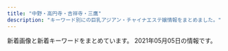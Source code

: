 ```yaml
---
title: "中野・高円寺・吉祥寺・三鷹"
description: "キーワード別にの巨乳アジアン・チャイナエステ嬢情報をまとめました。"
---
```


新着画像と新着キーワードをまとめています。
2021年05月05日の情報です。

<DmmAffiliateIns />
<KeywordTable
  shops={
    [
    {
        "keywords": {
            "87": 1,
            "84": 1,
            "D": 3,
            "C": 15,
            "86": 3
        },
        "station": "JR\u837b\u7aaa\u99c5\u5317\u53e3",
        "name": "SPA ONLY ONE",
        "img_links": [
            "http://spa-only-one.jpn.mn/images/girl-z2.jpg",
            "http://spa-only-one.jpn.mn/images/s4.jpg",
            "http://spa-only-one.jpn.mn/images/s5.jpg",
            "http://spa-only-one.jpn.mn/images/s2.jpg",
            "http://spa-only-one.jpn.mn/images/s6.jpg",
            "http://spa-only-one.jpn.mn/photos/sites/15/2018/05/2018052706473315.jpg",
            "http://spa-only-one.jpn.mn/images/s_link.png",
            "http://spa-only-one.jpn.mn/photos/sites/15/2018/09/201809070336043.jpg",
            "http://spa-only-one.jpn.mn/photos/sites/15/2018/05/2018050703260387.jpg",
            "http://spa-only-one.jpn.mn/photos/sites/15/2020/06/2020062320024668.jpg",
            "http://spa-only-one.jpn.mn/photos/sites/15/2018/05/2018052706463940.jpg",
            "http://spa-only-one.jpn.mn/images/pick.jpg",
            "http://spa-only-one.jpn.mn/photos/sites/15/2018/05/2018052706491571.jpg",
            "http://spa-only-one.jpn.mn/photos/sites/15/2018/05/2018052706482112.jpg",
            "http://spa-only-one.jpn.mn/photos/sites/15/2018/05/2018052706495271.jpg",
            "http://spa-only-one.jpn.mn/images/top.png",
            "http://spa-only-one.jpn.mn/images/girl-z1.jpg",
            "http://spa-only-one.jpn.mn/photos/sites/15/2017/11/2017111706403963.jpg",
            "http://spa-only-one.jpn.mn/images/s_staff.png",
            "http://spa-only-one.jpn.mn/photos/sites/15/2018/05/2018052706514671.jpg",
            "http://spa-only-one.jpn.mn/photos/sites/15/2018/02/2018020401442712-e1519260883926.jpg",
            "http://spa-only-one.jpn.mn/images/mobile.jpg",
            "http://spa-only-one.jpn.mn/images/news.jpg"
        ],
        "url": "http://spa-only-one.jpn.mn/"
    },
    {
        "keywords": {},
        "url": "http://lh.estx.net/",
        "img_links": [
            "http://lh.estx.net/images/index_07.png",
            "http://lh.estx.net/images/index_02.png",
            "http://lh.estx.net/images/index_17.png",
            "http://lh.estx.net/images/index_13.png",
            "http://lh.estx.net/images/index_08.png",
            "http://lh.estx.net/images/index_04.png",
            "http://lh.estx.net/images/index_19.png",
            "http://lh.estx.net/images/index_10.png",
            "http://lh.estx.net/staff/1.jpg",
            "http://lh.estx.net/images/index2_10.png",
            "http://lh.estx.net/staff/3.jpg",
            "http://lh.estx.net/staff/4.jpg",
            "http://lh.estx.net/images/index_11.png",
            "http://lh.estx.net/images/index_15.png",
            "http://lh.estx.net/images/index_09.png",
            "http://lh.estx.net/images/index_16.png",
            "http://lh.estx.net/staff/2.jpg",
            "http://lh.estx.net/images/index_06.png",
            "http://lh.estx.net/images/index_05.png",
            "http://lh.estx.net/images/staff_11.png"
        ],
        "name": "Love Honey \uff5e\u30e9\u30d6\u30fb\u30cf\u30cb\u30fc\uff5e",
        "station": "JR\u897f\u837b\u7aaa\u99c5\u5317\u53e3"
    },
    {
        "name": "\u30e9\u30d6\u30ea\u30cf\u30fc\u30c8",
        "url": "http://lovelyheart.iest.jp/",
        "station": "\u6b66\u8535\u95a2\u99c5\u5317\u53e3",
        "img_links": [
            "http://lovelyheart.iest.jp/images/home/index_a.png",
            "http://lovelyheart.iest.jp/images/top/top_04.jpg",
            "http://lovelyheart.iest.jp/images/home/index_11.png",
            "http://lovelyheart.iest.jp/images/top/top_06.jpg",
            "http://lovelyheart.iest.jp/images/staff/staff_03d.jpg",
            "http://lovelyheart.iest.jp/images/staff/staff_01.png",
            "http://lovelyheart.iest.jp/images/home/index_12.png",
            "http://lovelyheart.iest.jp/images/top/top_08.png",
            "http://lovelyheart.iest.jp/images/home/index_13.png",
            "http://lovelyheart.iest.jp/images/home/index_14.png",
            "http://lovelyheart.iest.jp/images/staff/staff_01d.jpg",
            "http://lovelyheart.iest.jp/images/top_02.png",
            "http://lovelyheart.iest.jp/images/home/index_d.png",
            "http://lovelyheart.iest.jp/images/staff/staff_02d.jpg",
            "http://lovelyheart.iest.jp/images/staff/staff_05d.jpg",
            "http://lovelyheart.iest.jp/images/home/index_07.png",
            "http://lovelyheart.iest.jp/images/staff/staff_09d.jpg",
            "http://lovelyheart.iest.jp/images/home/index_05.png",
            "http://lovelyheart.iest.jp/images/staff/staff_07d.jpg",
            "http://lovelyheart.iest.jp/images/home/campaign_02.jpg",
            "http://lovelyheart.iest.jp/images/home/index_19.png",
            "http://lovelyheart.iest.jp/images/top_flash_01.jpg",
            "http://lovelyheart.iest.jp/images/staff/staff_04d.jpg",
            "http://lovelyheart.iest.jp/images/home/index_09.png",
            "http://lovelyheart.iest.jp/images/top/top_05.jpg",
            "http://lovelyheart.iest.jp/images/top/top_02.jpg",
            "http://lovelyheart.iest.jp/images/home/campaign_01.jpg",
            "http://lovelyheart.iest.jp/images/headerParts01.png",
            "http://lovelyheart.iest.jp/images/top_01.png",
            "http://lovelyheart.iest.jp/images/home/index_10.png",
            "http://lovelyheart.iest.jp/images/home/index_15.png",
            "http://lovelyheart.iest.jp/images/home/index_17.png",
            "http://lovelyheart.iest.jp/images/staff/staff_012d.jpg",
            "http://lovelyheart.iest.jp/images/staff/staff_011d.jpg",
            "http://lovelyheart.iest.jp/images/home/index_f.png",
            "http://lovelyheart.iest.jp/images/top/top_03.jpg",
            "http://lovelyheart.iest.jp/images/staff/staff_010d.jpg",
            "http://lovelyheart.iest.jp/images/top/top_01.jpg",
            "http://lovelyheart.iest.jp/images/home/top.jpg",
            "http://lovelyheart.iest.jp/images/staff/staff_03.png",
            "http://lovelyheart.iest.jp/images/home/index_06.png",
            "http://lovelyheart.iest.jp/images/home/index_01.png",
            "http://lovelyheart.iest.jp/images/home/index_g.png",
            "http://lovelyheart.iest.jp/images/top_04.png",
            "http://lovelyheart.iest.jp/images/top_flash_02.jpg",
            "http://lovelyheart.iest.jp/images/page_top.png",
            "http://lovelyheart.iest.jp/images/home/index_tel.png"
        ],
        "keywords": {
            "84": 2,
            "C": 1,
            "86": 1,
            "D": 7,
            "85": 4,
            "88": 1
        }
    },
    {
        "name": "Selene*\u30bb\u30ec\u30fc\u30cd",
        "station": "JR\u6771\u4e2d\u91ce\u99c5\u6771\u53e3",
        "keywords": {
            "E": 4,
            "85": 6,
            "D": 4,
            "86": 3,
            "88": 3,
            "C": 19
        },
        "img_links": [
            "http://www.es-selene.link/img/header/tel.png",
            "http://www.es-selene.link/templates_c/e1.jpg",
            "http://www.es-selene.link/staff/haru1.jpg",
            "http://www.es-selene.link/img/header/tel_s.png",
            "http://www.es-selene.link/img/icon/close.png",
            "http://www.es-selene.link/img/footer/tel.png",
            "http://www.es-selene.link/templates_c/e1s.jpg",
            "http://www.es-selene.link/templates_c/e3s.jpg",
            "http://www.es-selene.link/staff/eri1.jpg",
            "http://www.es-selene.link/img/banner/rec.jpg",
            "http://www.es-selene.link/img/recruit/topimage.jpg",
            "http://www.es-selene.link/templates_c/e3.jpg",
            "http://www.es-selene.link/staff/yui1.jpg",
            "http://www.es-selene.link/staff/ena1.jpg",
            "http://www.es-selene.link/templates_c/e2.jpg",
            "http://www.es-selene.link/templates_c/e2s.jpg",
            "http://www.es-selene.link/img/access/topimage.jpg"
        ],
        "url": "http://www.es-selene.link/"
    },
    {
        "img_links": [
            "http://sei-ren.work/staff/emi.jpg",
            "http://sei-ren.work/sp/img/sizuka1.png",
            "http://sei-ren.work/sp/images/e2.jpg",
            "http://sei-ren.work/images/b1.jpg",
            "http://sei-ren.work/images/sys2.jpg",
            "http://sei-ren.work/sp/images/s3.jpg",
            "http://sei-ren.work/sp/images/sys2.jpg",
            "http://sei-ren.work/images/b3.jpg",
            "http://sei-ren.work/images/sys4.jpg",
            "http://sei-ren.work/sp/menu/top.jpg",
            "http://sei-ren.work/img/sizuka1.png",
            "http://sei-ren.work/images/head.jpg",
            "http://sei-ren.work/sp/images/topgirl.jpg",
            "http://sei-ren.work/sp/images/e5.jpg",
            "http://sei-ren.work/staff/yuki.jpg",
            "http://sei-ren.work/sp/staff/sizuka.jpg",
            "http://sei-ren.work/img/yuki1.png",
            "http://sei-ren.work/sp/img/riri1.png",
            "http://sei-ren.work/images/sys3.jpg",
            "http://sei-ren.work/sp/images/s2.jpg",
            "http://sei-ren.work/sp/staff/yuki.jpg",
            "http://sei-ren.work/images/b2.jpg",
            "http://sei-ren.work/img/emi1.png",
            "http://sei-ren.work/images/rec.jpg",
            "http://sei-ren.work/sp/images/e1.jpg",
            "http://sei-ren.work/sp/images/int2.png",
            "http://sei-ren.work/sp/images/sisu1.png",
            "http://sei-ren.work/sp/images/e3.jpg",
            "http://sei-ren.work/sp/images/news.jpg",
            "http://sei-ren.work/sp/images/rec.jpg",
            "http://sei-ren.work/sp/images/ac1.jpg",
            "http://sei-ren.work/img/riri1.png",
            "http://sei-ren.work/sp/menu/sisu.jpg",
            "http://sei-ren.work/images/sm.jpg",
            "http://sei-ren.work/sp/images/sisu_t.jpg",
            "http://sei-ren.work/images/news.jpg",
            "http://sei-ren.work/images/tg.jpg",
            "http://sei-ren.work/images/interior_t.jpg",
            "http://sei-ren.work/sp/images/interior_t.jpg",
            "http://sei-ren.work/sp/img/yuki1.png",
            "http://sei-ren.work/sp/staff/riri.jpg",
            "http://sei-ren.work/images/staff_t.jpg",
            "http://sei-ren.work/sp/img/rin1.png",
            "http://sei-ren.work/images/int2.jpg",
            "http://sei-ren.work/sp/images/tel.jpg",
            "http://sei-ren.work/sp/staff/rin.jpg",
            "http://sei-ren.work/sp/images/footer.png",
            "http://sei-ren.work/sp/staff/emi.jpg",
            "http://sei-ren.work/sp/images/sys1.jpg",
            "http://sei-ren.work/sp/menu/staff.jpg",
            "http://sei-ren.work/sp/images/e4.jpg",
            "http://sei-ren.work/sp/images/sys3.jpg",
            "http://sei-ren.work/sp/images/newsb.png",
            "http://sei-ren.work/sp/images/sys4.png",
            "http://sei-ren.work/sp/img/emi1.png",
            "http://sei-ren.work/sp/menu/interior.jpg",
            "http://sei-ren.work/sp/images/int1.jpg",
            "http://sei-ren.work/img/rin1.png",
            "http://sei-ren.work/staff/rin.jpg",
            "http://sei-ren.work/sp/images/head.jpg",
            "http://sei-ren.work/images/sys1.jpg",
            "http://sei-ren.work/staff/sizuka.jpg",
            "http://sei-ren.work/staff/riri.jpg",
            "http://sei-ren.work/images/int1.jpg",
            "http://sei-ren.work/sp/images/staff_t.jpg",
            "http://sei-ren.work/sp/images/e6.jpg",
            "http://sei-ren.work/sp/images/s4.jpg"
        ],
        "name": "\u6e05\u604b \uff5e\u305b\u3044\u308c\u3093\uff5e",
        "keywords": {},
        "station": "JR\u897f\u837b\u7aaa\u99c5\u5317\u53e3",
        "url": "http://sei-ren.work/"
    },
    {
        "station": "JR\u4e2d\u91ce\u99c5\u5357\u53e3",
        "keywords": {
            "\u30bb\u30af\u30b7\u30fc": 1
        },
        "url": "http://heal-rlx.com/",
        "img_links": [
            "http://heal-rlx.com/images/access/road1.jpg",
            "http://heal-rlx.com/images/gallery/gallery01.jpg",
            "http://heal-rlx.com/scdl/staff/10122.jpg",
            "http://heal-rlx.com/images/access/kanban.jpg",
            "http://heal-rlx.com/images/sptel.png",
            "http://heal-rlx.com/scdl/staff/10131.jpg",
            "http://heal-rlx.com/images/access/road2.jpg",
            "http://heal-rlx.com/images/gallery/gallery03.jpg",
            "http://heal-rlx.com/scdl/staff/10141.jpg",
            "http://heal-rlx.com/scdl/staff/10101.jpg",
            "http://heal-rlx.com/scdl/staff/10071.jpg",
            "http://heal-rlx.com/images/campaign2.jpg",
            "http://heal-rlx.com/scdl/staff/10041.jpg",
            "http://heal-rlx.com/images/access/road3.jpg",
            "http://heal-rlx.com/scdl/staff/10111.jpg",
            "http://heal-rlx.com/scdl/staff/10132.jpg",
            "http://heal-rlx.com/images/campaign1.jpg",
            "http://heal-rlx.com/scdl/staff/10102.jpg",
            "http://heal-rlx.com/images/access/road4.jpg",
            "http://heal-rlx.com/scdl/staff/10011.jpg",
            "http://heal-rlx.com/scdl/staff/10031.jpg",
            "http://heal-rlx.com/scdl/staff/10051.jpg",
            "http://heal-rlx.com/images/gallery/gallery02.jpg",
            "http://heal-rlx.com/images/access/roaddm.png",
            "http://heal-rlx.com/images/sptod.png",
            "http://heal-rlx.com/scdl/staff/10121.jpg",
            "http://heal-rlx.com/images/rec.jpg"
        ],
        "name": "Angelica\u30fb\u30a2\u30f3\u30b8\u30a7\u30ea\u30ab"
    },
    {
        "img_links": [
            "http://shunsui.msa.jp/images/staff_one/staff_ba.png",
            "http://shunsui.msa.jp/images/home/index_13.jpg",
            "http://shunsui.msa.jp/images/top/top_04.jpg",
            "http://shunsui.msa.jp/images/staff_image/staff_04a.jpg",
            "http://shunsui.msa.jp/images/staff_image/staff_04b.jpg",
            "http://shunsui.msa.jp/images/massage/massage_01a.jpg",
            "http://shunsui.msa.jp/images/home/index_tel.jpg",
            "http://shunsui.msa.jp/images/top/top_01.jpg",
            "http://shunsui.msa.jp/images/demo/slider/images/slide3.png",
            "http://shunsui.msa.jp/images/massage/massage_la.jpg",
            "http://shunsui.msa.jp/images/staff_image/staff_05b.jpg",
            "http://shunsui.msa.jp/images/massage/massage_04b.jpg",
            "http://shunsui.msa.jp/images/staff/staff_top.png",
            "http://shunsui.msa.jp/images/massage/massage_01b.jpg",
            "http://shunsui.msa.jp/images/staff_image/staff_05a.jpg",
            "http://shunsui.msa.jp/images/staff_image/staff_06b.jpg",
            "http://shunsui.msa.jp/images/top/top_05.jpg",
            "http://shunsui.msa.jp/images/top/top_08.png",
            "http://shunsui.msa.jp/images/home/top.jpg",
            "http://shunsui.msa.jp/images/massage/massage_02b.jpg",
            "http://shunsui.msa.jp/images/staff_image/staff_03a.jpg",
            "http://shunsui.msa.jp/images/top/top_06.jpg",
            "http://shunsui.msa.jp/images/top/top_02.jpg",
            "http://shunsui.msa.jp/images/massage/massage_03a.jpg",
            "http://shunsui.msa.jp/images/massage/massage_03b.jpg",
            "http://shunsui.msa.jp/images/index_page_top.png",
            "http://shunsui.msa.jp/images/demo/slider/images/slide1.png",
            "http://shunsui.msa.jp/images/staff_image/staff_06a.jpg",
            "http://shunsui.msa.jp/images/demo/slider/images/slide2.png",
            "http://shunsui.msa.jp/images/massage/massage_02a.jpg",
            "http://shunsui.msa.jp/images/staff_image/staff_01a.jpg",
            "http://shunsui.msa.jp/images/home/index_11.jpg",
            "http://shunsui.msa.jp/images/top/top_03.jpg",
            "http://shunsui.msa.jp/images/massage/massage_04a.jpg"
        ],
        "name": "\u6625\u6c34 -\u30b7\u30e5\u30f3\u30b9\u30a4-",
        "url": "http://shunsui.msa.jp/",
        "keywords": {},
        "station": "JR\u837b\u7aaa\u99c5\u5357\u53e3"
    },
    {
        "img_links": [
            "http://arm-esthe.com/images/s_link.png",
            "http://arm-esthe.com/staff/nana/01.jpg",
            "http://arm-esthe.com/images/s_staff.png",
            "http://arm-esthe.com/staff/rika/01.jpg",
            "http://arm-esthe.com/images/staff_bj3.jpg",
            "http://arm-esthe.com/staff/sakura/01.jpg",
            "http://arm-esthe.com/staff/maya/01.jpg",
            "http://arm-esthe.com/images/staff0.jpg",
            "http://arm-esthe.com/images/top.jpg",
            "http://arm-esthe.com/images/s_news.png",
            "http://arm-esthe.com/staff/ann/01.jpg",
            "http://arm-esthe.com/staff/kaori/01.jpg",
            "http://arm-esthe.com/images/news_bj3.jpg"
        ],
        "keywords": {},
        "name": "\u30d0\u30ca\u30ca",
        "url": "http://arm-esthe.com/",
        "station": "\u4e0a\u77f3\u795e\u4e95\u99c5\u5357\u53e3"
    },
    {
        "keywords": {
            "D": 12,
            "85": 8,
            "87": 8,
            "86": 8,
            "C": 12
        },
        "name": "\u30ea\u30e9\u30af\u30bc\u30fc\u30b7\u30e7\u30f3\u83ef",
        "station": "\u6771\u9ad8\u5186\u5bfa\u99c5",
        "img_links": [
            "http://www.relaxation-hana.xyz/files/001-03.jpg",
            "http://www.relaxation-hana.xyz/files/008-03.jpg",
            "http://www.relaxation-hana.xyz/files/005-02.jpg",
            "http://www.relaxation-hana.xyz/files/008-02.jpg",
            "http://www.relaxation-hana.xyz/files/006-03.jpg",
            "http://www.relaxation-hana.xyz/images/icon_tel.png",
            "http://www.relaxation-hana.xyz/files/001.jpg",
            "http://www.relaxation-hana.xyz/images/icon_staff.png",
            "http://www.relaxation-hana.xyz/files/006.jpg",
            "http://www.relaxation-hana.xyz/files/008.jpg",
            "http://www.relaxation-hana.xyz/files/007.jpg",
            "http://www.relaxation-hana.xyz/files/007-02.jpg",
            "http://www.relaxation-hana.xyz/files/007-03.jpg",
            "http://www.relaxation-hana.xyz/images/mainImg_sub.jpg",
            "http://www.relaxation-hana.xyz/images/icon_info.png",
            "http://www.relaxation-hana.xyz/files/005-03.jpg",
            "http://www.relaxation-hana.xyz/files/005.jpg",
            "http://www.relaxation-hana.xyz/images/icon_top.png",
            "http://www.relaxation-hana.xyz/images/btn2.png",
            "http://www.relaxation-hana.xyz/images/index_sm.png",
            "http://www.relaxation-hana.xyz/files/004-03.jpg",
            "http://www.relaxation-hana.xyz/files/004-02.jpg",
            "http://www.relaxation-hana.xyz/files/004.jpg",
            "http://www.relaxation-hana.xyz/files/001-02.jpg",
            "http://www.relaxation-hana.xyz/files/006-02.jpg"
        ],
        "url": "http://www.relaxation-hana.xyz/"
    },
    {
        "station": "\u91ce\u65b9\u99c5\u5357\u53e3",
        "url": "https://su-rinpa.tokyo/",
        "name": "\u6c34\u6676\u5bae-\u3059\u3044\u3057\u3087\u3046\u304d\u3085\u3046-",
        "img_links": [
            "https://su-rinpa.tokyo/wp-content/uploads/2019/11/saaaaaaajksa.jpg",
            "https://su-rinpa.tokyo/wp-content/themes/este/img/top-img04.png",
            "https://su-rinpa.tokyo/wp-content/themes/este/img/3.jpg",
            "https://su-rinpa.tokyo/wp-content/themes/este/img/4.jpg",
            "https://su-rinpa.tokyo/wp-content/themes/este/img/1.jpg",
            "https://su-rinpa.tokyo/wp-content/themes/este/img/top-img02.png",
            "https://su-rinpa.tokyo/wp-content/themes/este/img/2.jpg",
            "https://su-rinpa.tokyo/wp-content/uploads/2019/11/8sauika.jpg",
            "https://su-rinpa.tokyo/wp-content/uploads/2019/11/8sakjhasasa.jpg",
            "https://su-rinpa.tokyo/wp-content/uploads/2019/11/satuysa.jpg",
            "https://su-rinpa.tokyo/wp-content/themes/este/img/tel01.png",
            "https://su-rinpa.tokyo/wp-content/themes/este/img/top-img01.png",
            "https://su-rinpa.tokyo/wp-content/themes/este/img/tel.png"
        ],
        "keywords": {
            "E": 4,
            "D": 11
        }
    },
    {
        "name": "\u91d1\u306e\u6708",
        "img_links": [],
        "station": "\u4e0a\u77f3\u795e\u4e95\u99c5\u5317\u53e3",
        "keywords": {},
        "url": "http://aes-heal.com/"
    },
    {
        "keywords": {},
        "img_links": [
            "http://www.hanabira.work/img/images/nav_06.png",
            "http://www.hanabira.work/img/02.jpg",
            "http://www.hanabira.work/img/03.jpg",
            "http://www.hanabira.work/img/images/nav_01.png",
            "http://www.hanabira.work/img/images/nav_02.png",
            "http://www.hanabira.work/img/images/nav_05.png",
            "http://www.hanabira.work/img/01.jpg",
            "http://www.hanabira.work/img/images/nav_03.png",
            "http://www.hanabira.work/img/images/nav_04.png"
        ],
        "name": "\u521d\u604b",
        "station": "JR\u9ad8\u5186\u5bfa\u99c5\u5317\u53e3",
        "url": "http://www.hanabira.work/"
    },
    {
        "url": "http://www.es-sanken.link",
        "name": "S\u30fb\u30a2\u30ed\u30de",
        "station": "JR\u4e2d\u91ce\u99c5\u5317\u53e3",
        "keywords": {},
        "img_links": [
            "http://www.es-sanken.link/images/rec2.jpg",
            "http://www.es-sanken.link/sp/images/sys2.jpg",
            "http://www.es-sanken.link/sp/images/int1.jpg",
            "http://www.es-sanken.link/images/sys1.jpg",
            "http://www.es-sanken.link/img/kana1.jpg",
            "http://www.es-sanken.link/images/tr.jpg",
            "http://www.es-sanken.link/sp/images/tel.jpg",
            "http://www.es-sanken.link/staff/rina.jpg",
            "http://www.es-sanken.link/sp/staff/sayuri.jpg",
            "http://www.es-sanken.link/images/staff_t.jpg",
            "http://www.es-sanken.link/staff/mayu.jpg",
            "http://www.es-sanken.link/staff/sayuri.jpg",
            "http://www.es-sanken.link/images/tg.jpg",
            "http://www.es-sanken.link/img/mai1.jpg",
            "http://www.es-sanken.link/images/int2.jpg",
            "http://www.es-sanken.link/images/6.jpg",
            "http://www.es-sanken.link/sp/images/head.jpg",
            "http://www.es-sanken.link/sp/images/footer.jpg",
            "http://www.es-sanken.link/images/1.jpg",
            "http://www.es-sanken.link/sp/staff/mai.jpg",
            "http://www.es-sanken.link/images/2.jpg",
            "http://www.es-sanken.link/sp/images/staff_t.jpg",
            "http://www.es-sanken.link/sp/images/ac2.jpg",
            "http://www.es-sanken.link/images/int1.jpg",
            "http://www.es-sanken.link/staff/ayumi.jpg",
            "http://www.es-sanken.link/images/sys3.jpg",
            "http://www.es-sanken.link/images/3.jpg",
            "http://www.es-sanken.link/images/5.jpg",
            "http://www.es-sanken.link/sp/images/comment.jpg",
            "http://www.es-sanken.link/images/news.jpg",
            "http://www.es-sanken.link/sp/staff/mayu.jpg",
            "http://www.es-sanken.link/sp/images/newsb.png",
            "http://www.es-sanken.link/sp/img/sayuri1.jpg",
            "http://www.es-sanken.link/images/4.jpg",
            "http://www.es-sanken.link/sp/images/rec2.jpg",
            "http://www.es-sanken.link/images/up.png",
            "http://www.es-sanken.link/img/sayuri1.jpg",
            "http://www.es-sanken.link/img/rina1.jpg",
            "http://www.es-sanken.link/sp/staff/rina.jpg",
            "http://www.es-sanken.link/images/interior_t.jpg",
            "http://www.es-sanken.link/sp/images/news.jpg",
            "http://www.es-sanken.link/sp/img/mayu1.jpg",
            "http://www.es-sanken.link/sp/staff/kana.jpg",
            "http://www.es-sanken.link/img/mai2.jpg",
            "http://www.es-sanken.link/images/sys2.jpg",
            "http://www.es-sanken.link/sp/images/ac1.jpg",
            "http://www.es-sanken.link/images/head.jpg",
            "http://www.es-sanken.link/images/ta.jpg",
            "http://www.es-sanken.link/img/ayumi1.jpg",
            "http://www.es-sanken.link/images/rec1.jpg",
            "http://www.es-sanken.link/sp/images/rec1.jpg",
            "http://www.es-sanken.link/sp/images/sys3.jpg",
            "http://www.es-sanken.link/sp/staff/ayumi.jpg",
            "http://www.es-sanken.link/sp/img/ayumi1.jpg",
            "http://www.es-sanken.link/sp/images/interior_t.jpg",
            "http://www.es-sanken.link/staff/kana.jpg",
            "http://www.es-sanken.link/sp/img/rina1.jpg",
            "http://www.es-sanken.link/sp/images/int2.jpg",
            "http://www.es-sanken.link/img/mayu1.jpg",
            "http://www.es-sanken.link/sp/images/sys1.jpg",
            "http://www.es-sanken.link/sp/images/topgirl.jpg",
            "http://www.es-sanken.link/sp/img/kana1.jpg",
            "http://www.es-sanken.link/images/sm.jpg",
            "http://www.es-sanken.link/sp/img/mai1.jpg",
            "http://www.es-sanken.link/staff/mai.jpg"
        ]
    },
    {
        "img_links": [],
        "name": "Candle \uff5e\u30ad\u30e3\u30f3\u30c9\u30eb\uff5e",
        "url": "https://firelady.iest.info/",
        "keywords": {},
        "station": "JR\u837b\u7aaa\u99c5\u5357\u53e3"
    },
    {
        "name": "\u3082\u307f\u30fc\u3086",
        "url": "http://f-rlx.xyz/",
        "img_links": [
            "http://f-rlx.xyz/s/image/nav_hotel.png",
            "http://f-rlx.xyz/s/uploads/02.jpg",
            "http://f-rlx.xyz/s/images/top_2.jpg",
            "http://f-rlx.xyz/images/upload/thumb/ca7495be19fbf15b.jpg",
            "http://f-rlx.xyz/images/index_06.jpg",
            "http://f-rlx.xyz/images/index_03.jpg",
            "http://f-rlx.xyz/images/index_04.jpg",
            "http://f-rlx.xyz/s/images/kanban.jpg",
            "http://f-rlx.xyz/s/images/service_03.png",
            "http://f-rlx.xyz/girl/06.jpg",
            "http://f-rlx.xyz/images/upload/thumb/612c61f669752eb1.jpg",
            "http://f-rlx.xyz/girl/03.jpg",
            "http://f-rlx.xyz/images/rec_11.jpg",
            "http://f-rlx.xyz/images/index_17.jpg",
            "http://f-rlx.xyz/s/images/slider/next.png",
            "http://f-rlx.xyz/images/index_27.jpg",
            "http://f-rlx.xyz/s/images/okubokomachi.jpg",
            "http://f-rlx.xyz/images/upload/thumb/939a60785cc7a167.jpg",
            "http://f-rlx.xyz/images/info.jpg",
            "http://f-rlx.xyz/s/images/t3.jpg",
            "http://f-rlx.xyz/s/images/slider/prev.png",
            "http://f-rlx.xyz/images/upload/thumb/2efa8499992b3a9c.jpg",
            "http://f-rlx.xyz/images/index_10.jpg",
            "http://f-rlx.xyz/s/image/nav_sys.png",
            "http://f-rlx.xyz/s/images/slider/1.jpg",
            "http://f-rlx.xyz/images/index_24.jpg",
            "http://f-rlx.xyz/s/images/t4.jpg",
            "http://f-rlx.xyz/images/upload/thumb/b40c9bdbc5a67fd9.jpg",
            "http://f-rlx.xyz/girl/04.jpg",
            "http://f-rlx.xyz/images/03.jpg",
            "http://f-rlx.xyz/images/index_12.jpg",
            "http://f-rlx.xyz/images/index_19.jpg",
            "http://f-rlx.xyz/images/index_05.jpg",
            "http://f-rlx.xyz/images/index_13.jpg",
            "http://f-rlx.xyz/images/index_26.jpg",
            "http://f-rlx.xyz/images/upload/thumb/740e5dec2ca54806.jpg",
            "http://f-rlx.xyz/images/rec.jpg",
            "http://f-rlx.xyz/s/image/nav_topics.png",
            "http://f-rlx.xyz/images/staff_11.jpg",
            "http://f-rlx.xyz/images/upload/thumb/02f5c6f80e764efa.jpg",
            "http://f-rlx.xyz/images/upload/thumb/12c7dee67ce9a3ec.jpg",
            "http://f-rlx.xyz/s/images/slider/3.jpg",
            "http://f-rlx.xyz/images/index_20.jpg",
            "http://f-rlx.xyz/images/index_09.jpg",
            "http://f-rlx.xyz/images/index_01.jpg",
            "http://f-rlx.xyz/images/index_16.jpg",
            "http://f-rlx.xyz/images/upload/thumb/87360a30af268254.jpg",
            "http://f-rlx.xyz/images/upload/thumb/ce903c0949e659f6.jpg",
            "http://f-rlx.xyz/s/uploads/08.jpg",
            "http://f-rlx.xyz/images/index_29.jpg",
            "http://f-rlx.xyz/s/images/t2.jpg",
            "http://f-rlx.xyz/girl/02.jpg",
            "http://f-rlx.xyz/s/images/pc.png",
            "http://f-rlx.xyz/images/01.jpg",
            "http://f-rlx.xyz/images/index_07.jpg",
            "http://f-rlx.xyz/images/index_21.jpg",
            "http://f-rlx.xyz/images/upload/thumb/90170edff42fc458.jpg",
            "http://f-rlx.xyz/images/upload/thumb/f4775f16c6fc9aa2.jpg",
            "http://f-rlx.xyz/s/image/nav_top.png",
            "http://f-rlx.xyz/images/index_23.jpg",
            "http://f-rlx.xyz/s/images/tel.png",
            "http://f-rlx.xyz/s/image/nav_manga.png",
            "http://f-rlx.xyz/images/upload/thumb/b5b618087f90a9f8.jpg",
            "http://f-rlx.xyz/images/02.jpg",
            "http://f-rlx.xyz/images/index_28.jpg",
            "http://f-rlx.xyz/s/images/service_01.png",
            "http://f-rlx.xyz/s/uploads/06.jpg",
            "http://f-rlx.xyz/images/index_02.jpg",
            "http://f-rlx.xyz/s/images/iphone.png",
            "http://f-rlx.xyz/images/info_11.jpg",
            "http://f-rlx.xyz/s/image/nav_cast.png",
            "http://f-rlx.xyz/images/index_08.jpg",
            "http://f-rlx.xyz/s/images/t1.jpg",
            "http://f-rlx.xyz/images/upload/thumb/0365bf78f9f1e225.jpg",
            "http://f-rlx.xyz/images/index_15.jpg"
        ],
        "keywords": {
            "86": 5,
            "C": 5,
            "87": 5,
            "D": 5
        },
        "station": "JR\u9ad8\u5186\u5bfa\u99c5\u5357\u53e3"
    },
    {
        "img_links": [
            "https://mitaka-massage-misty.webnode.jp/_files/200001042-6667567607/\u6a39\u6797\u30fb\u307f\u304d.jpg",
            "https://mitaka-massage-misty.webnode.jp/_files/200001040-28de829df5/FullSizeR.jpg",
            "https://mitaka-massage-misty.webnode.jp/_files/200001038-e79fee899d/\u770b\u677f\u30fb\u6a39\u6797.jpg",
            "https://mitaka-massage-misty.webnode.jp/_files/200000153-7bb147da57/\u4e09\u9df9\u30de\u30c3\u30b5\u30fc\u30b8.\u7f8e\u4eba\u753b.jpg",
            "https://mitaka-massage-misty.webnode.jp/_files/200000027-9a1409b0ba/1\u4e09\u9df9\u30de\u30c3\u30b5\u30fc\u30b8.\u7f8e\u5973.jpg",
            "https://mitaka-massage-misty.webnode.jp/_files/200001045-d567ed5681/IMG_2087.jpg",
            "https://d11bh4d8fhuq47.cloudfront.net/_system/skins/v12/50001411/img/lightlime/img_illustration.jpg"
        ],
        "url": "https://www.misty-relax.com/",
        "name": "\u6a39\u6797",
        "station": "JR\u4e09\u9df9\u99c5\u5317\u53e3",
        "keywords": {}
    },
    {
        "station": "\u4e0a\u77f3\u795e\u4e95\u99c5\u5357\u53e3",
        "name": "\u5922\u306e\u5bb6",
        "img_links": [
            "http://www.yumenoie.aromanv.com/files/014.jpg",
            "http://www.yumenoie.aromanv.com/files/013.jpg",
            "http://www.yumenoie.aromanv.com/images/m-top-right04.jpg",
            "http://www.yumenoie.aromanv.com/files/020.jpg",
            "http://www.yumenoie.aromanv.com/files/009.jpg",
            "http://www.yumenoie.aromanv.com/files/011.jpg",
            "http://www.yumenoie.aromanv.com/photo_news/upimg/94881604b1c6bc3848_0.jpg",
            "http://www.yumenoie.aromanv.com/files/017-02.jpg",
            "http://www.yumenoie.aromanv.com/photo_news/upimg/47433607e8ffeabe69_1.jpg",
            "http://www.yumenoie.aromanv.com/photo_news/upimg/402235fb7410b2aa2b_0.jpg",
            "http://www.yumenoie.aromanv.com/images/m-right.jpg",
            "http://www.yumenoie.aromanv.com/files/007-02.jpg",
            "http://www.yumenoie.aromanv.com/files/021-02.jpg",
            "http://www.yumenoie.aromanv.com/files/019.jpg",
            "http://www.yumenoie.aromanv.com/images/m-top-right03.jpg",
            "http://www.yumenoie.aromanv.com/files/016-02.jpg",
            "http://www.yumenoie.aromanv.com/photo_news/upimg/473076013a2f5de951_0.jpg",
            "http://www.yumenoie.aromanv.com/images/m-top-right02.jpg",
            "http://www.yumenoie.aromanv.com/files/015.jpg",
            "http://www.yumenoie.aromanv.com/files/007.jpg",
            "http://www.yumenoie.aromanv.com/files/010.jpg",
            "http://www.yumenoie.aromanv.com/files/022-02.jpg",
            "http://www.yumenoie.aromanv.com/files/001-02.jpg",
            "http://www.yumenoie.aromanv.com/files/018-02.jpg",
            "http://www.yumenoie.aromanv.com/images/top-left01.jpg",
            "http://www.yumenoie.aromanv.com/files/012-02.jpg",
            "http://www.yumenoie.aromanv.com/files/021.jpg",
            "http://www.yumenoie.aromanv.com/files/022.jpg",
            "http://www.yumenoie.aromanv.com/files/005.jpg",
            "http://www.yumenoie.aromanv.com/files/018.jpg",
            "http://www.yumenoie.aromanv.com/files/002.jpg",
            "http://www.yumenoie.aromanv.com/images/m-top-right01.jpg",
            "http://www.yumenoie.aromanv.com/images/m-left.jpg",
            "http://www.yumenoie.aromanv.com/images/call.png",
            "http://www.yumenoie.aromanv.com/photo_news/upimg/2306160408316d7528_0.jpg",
            "http://www.yumenoie.aromanv.com/files/017.jpg",
            "http://www.yumenoie.aromanv.com/files/014-02.jpg",
            "http://www.yumenoie.aromanv.com/files/001.jpg",
            "http://www.yumenoie.aromanv.com/images/m-yejiao.jpg",
            "http://www.yumenoie.aromanv.com/files/002-02.jpg",
            "http://www.yumenoie.aromanv.com/files/019-02.jpg",
            "http://www.yumenoie.aromanv.com/files/004.jpg",
            "http://www.yumenoie.aromanv.com/images/m-head.jpg",
            "http://www.yumenoie.aromanv.com/files/016.jpg",
            "http://www.yumenoie.aromanv.com/files/015-02.jpg",
            "http://www.yumenoie.aromanv.com/files/010-02.jpg",
            "http://www.yumenoie.aromanv.com/photo_news/upimg/4060160640b183d8d9_0.jpg",
            "http://www.yumenoie.aromanv.com/files/006.jpg",
            "http://www.yumenoie.aromanv.com/files/004-02.jpg",
            "http://www.yumenoie.aromanv.com/files/005-02.jpg",
            "http://www.yumenoie.aromanv.com/files/003.jpg",
            "http://www.yumenoie.aromanv.com/files/003-02.jpg",
            "http://www.yumenoie.aromanv.com/files/012.jpg",
            "http://www.yumenoie.aromanv.com/images/m-top02.jpg",
            "http://www.yumenoie.aromanv.com/files/006-02.jpg",
            "http://www.yumenoie.aromanv.com/photo_news/upimg/429586077e104944f5_1.jpg",
            "http://www.yumenoie.aromanv.com/photo_news/upimg/765155fc710510dd3a_0.jpg",
            "http://www.yumenoie.aromanv.com/files/011-02.jpg",
            "http://www.yumenoie.aromanv.com/files/009-02.jpg",
            "http://www.yumenoie.aromanv.com/files/013-02.jpg",
            "http://www.yumenoie.aromanv.com/files/020-02.jpg",
            "http://www.yumenoie.aromanv.com/photo_news/upimg/50542603347d614cd1_0.jpg"
        ],
        "keywords": {
            "F": 2,
            "D": 30,
            "86": 16,
            "87": 24,
            "C": 8
        },
        "url": "http://www.yumenoie.aromanv.com/"
    },
    {
        "keywords": {},
        "img_links": [
            "http://e-excel.work/images/concept.jpg",
            "http://e-excel.work/images/1.jpg",
            "http://e-excel.work/img/rina1.jpg",
            "http://e-excel.work/img/mio1.jpg",
            "http://e-excel.work/images/mobile.png",
            "http://e-excel.work/images/tel.png",
            "http://e-excel.work/img/yuyu1.jpg",
            "http://e-excel.work/images/head.jpg",
            "http://e-excel.work/images/news.jpg",
            "http://e-excel.work/images/rec2.png",
            "http://e-excel.work/images/sys.png",
            "http://e-excel.work/images/4.jpg",
            "http://e-excel.work/images/3.jpg",
            "http://e-excel.work/img/aoi1.jpg",
            "http://e-excel.work/images/tr.png",
            "http://e-excel.work/images/rec1.png",
            "http://e-excel.work/images/int2.png",
            "http://e-excel.work/images/int1.jpg",
            "http://e-excel.work/images/2.jpg",
            "http://e-excel.work/images/interior_t.png",
            "http://e-excel.work/images/staff_t.png"
        ],
        "name": "\u3089\u304f\u3089\u304f",
        "url": "http://e-excel.work/",
        "station": "\u4e2d\u4e95\u99c5\u5357\u53e3"
    },
    {
        "station": "JR\u837b\u7aaa\u99c5\u897f\u53e3",
        "name": "\u30b7\u30e7\u30b3\u30e9",
        "img_links": [
            "http://es-chocolat.xyz/_src/18134396/navi_01.png",
            "http://es-chocolat.xyz/_src/44966941/bktotop.png",
            "http://es-chocolat.xyz/_src/44966950/wechatimg32.jpg",
            "http://es-chocolat.xyz/_src/18134398/navi_02.png",
            "http://es-chocolat.xyz/_src/18134220/bktotop.png",
            "http://es-chocolat.xyz/_src/50013753/navi_04.png",
            "http://es-chocolat.xyz/_src/22138622/3_20181127194254125.jpg",
            "http://es-chocolat.xyz/_src/44966909/stafflist.png",
            "http://es-chocolat.xyz/_src/49902403/34.pic.jpg",
            "http://es-chocolat.xyz/_src/22731315/3_15.png",
            "http://es-chocolat.xyz/_src/50013820/22.png",
            "http://es-chocolat.xyz/_src/18134359/bktolist.png",
            "http://es-chocolat.xyz/_src/18134312/navi_04.png",
            "http://es-chocolat.xyz/_src/18134040/22.png",
            "http://es-chocolat.xyz/_src/18134034/bottom.png",
            "http://es-chocolat.xyz/_src/18134400/navi_03.png",
            "http://es-chocolat.xyz/_src/33130661/img20190609213421023161.png",
            "http://es-chocolat.xyz/_src/50013777/bktotop.png",
            "http://es-chocolat.xyz/_src/18134186/22.png",
            "http://es-chocolat.xyz/_src/18133993/bktotop.png",
            "http://es-chocolat.xyz/_src/18134335/bottom.png",
            "http://es-chocolat.xyz/_src/33130040/img20190609202615051222.jpg",
            "http://es-chocolat.xyz/_src/18134152/sign.png",
            "http://es-chocolat.xyz/_src/18134418/navi2_05.png",
            "http://es-chocolat.xyz/_src/18133990/sign.png",
            "http://es-chocolat.xyz/_src/33130036/bktolist.png",
            "http://es-chocolat.xyz/_src/20562453/sign.png",
            "http://es-chocolat.xyz/_src/22731342/22.png",
            "http://es-chocolat.xyz/_src/20562490/img20181212223846686715.png",
            "http://es-chocolat.xyz/_src/18134339/sign.png",
            "http://es-chocolat.xyz/_src/33626992/stafflist.png",
            "http://es-chocolat.xyz/_src/18134148/bottom.png",
            "http://es-chocolat.xyz/_src/22138648/bktotop.png",
            "http://es-chocolat.xyz/_src/18133948/navi_04.png",
            "http://es-chocolat.xyz/_src/50013814/bottom.png",
            "http://es-chocolat.xyz/_src/18134353/3_15.png",
            "http://es-chocolat.xyz/_src/22138618/navi_04.png",
            "http://es-chocolat.xyz/_src/33130671/img20190609215859327948.jpg",
            "http://es-chocolat.xyz/_src/18134412/navi2_02.png",
            "http://es-chocolat.xyz/_src/18134227/6_20181127194254137.jpg",
            "http://es-chocolat.xyz/_src/50013776/22.png",
            "http://es-chocolat.xyz/_src/18133986/bottom.png",
            "http://es-chocolat.xyz/_src/18134042/bktotop.png",
            "http://es-chocolat.xyz/_src/20562456/bktotop.png",
            "http://es-chocolat.xyz/_src/18134319/bktolist.png",
            "http://es-chocolat.xyz/_src/49902398/32.pic.jpg",
            "http://es-chocolat.xyz/_src/18134341/22.png",
            "http://es-chocolat.xyz/_src/18134406/navi_06.png",
            "http://es-chocolat.xyz/_src/18134414/navi2_03.png",
            "http://es-chocolat.xyz/_src/18133937/img20180424160806536942.png",
            "http://es-chocolat.xyz/_src/28251430/img20181212223846686715.png",
            "http://es-chocolat.xyz/_src/33627301/3_15.png",
            "http://es-chocolat.xyz/_src/44966917/stafflist.png",
            "http://es-chocolat.xyz/_src/18134314/3_15.png",
            "http://es-chocolat.xyz/_src/18133956/botoom1.jpg",
            "http://es-chocolat.xyz/_src/22731555/wechatimg255.jpg",
            "http://es-chocolat.xyz/_src/20562416/navi_04.png",
            "http://es-chocolat.xyz/_src/20562432/navi_04.png",
            "http://es-chocolat.xyz/_src/20562430/bktolist.png",
            "http://es-chocolat.xyz/_src/18133963/bottom.png",
            "http://es-chocolat.xyz/_src/50013774/sign.png",
            "http://es-chocolat.xyz/_src/18134217/sign.png",
            "http://es-chocolat.xyz/_src/50013791/navi_04.png",
            "http://es-chocolat.xyz/_src/22138713/3_20181127194254125.jpg",
            "http://es-chocolat.xyz/_src/18134019/3_15.png",
            "http://es-chocolat.xyz/_src/49902408/36.pic.jpg",
            "http://es-chocolat.xyz/_src/33130175/img20190609213421023161.png",
            "http://es-chocolat.xyz/_src/44966934/bottom.png",
            "http://es-chocolat.xyz/_src/50013755/stafflist2.png",
            "http://es-chocolat.xyz/_src/20469703/slider2.jpg",
            "http://es-chocolat.xyz/_src/18134087/6_20181127194254137.jpg",
            "http://es-chocolat.xyz/_src/18134428/s4_20171130213927087.png",
            "http://es-chocolat.xyz/_src/22731313/navi_04.png",
            "http://es-chocolat.xyz/_src/18134422/s1_20171130213841322.png",
            "http://es-chocolat.xyz/_src/22353698/wechatimg226.jpg",
            "http://es-chocolat.xyz/_src/50013751/bktolist.png",
            "http://es-chocolat.xyz/_src/44966940/22.png",
            "http://es-chocolat.xyz/_src/50013877/wechatimg215.jpg",
            "http://es-chocolat.xyz/_src/44966949/stafflist.png",
            "http://es-chocolat.xyz/_src/18134317/navi_04.png",
            "http://es-chocolat.xyz/_src/18134402/navi_04.png",
            "http://es-chocolat.xyz/_src/50013818/sign.png",
            "http://es-chocolat.xyz/_src/18134196/navi_04.png",
            "http://es-chocolat.xyz/_src/18134390/g2.png",
            "http://es-chocolat.xyz/_src/33129974/3_15.png",
            "http://es-chocolat.xyz/_src/50013879/wechatimg213.jpg",
            "http://es-chocolat.xyz/_src/18134351/navi_04.png",
            "http://es-chocolat.xyz/_src/50013795/bktolist.png",
            "http://es-chocolat.xyz/_src/18134391/g3.png",
            "http://es-chocolat.xyz/_src/18134381/22.png",
            "http://es-chocolat.xyz/_src/20562455/22.png",
            "http://es-chocolat.xyz/_src/49902400/33.pic.jpg",
            "http://es-chocolat.xyz/_src/18134184/sign.png",
            "http://es-chocolat.xyz/_src/20562428/3_15.png",
            "http://es-chocolat.xyz/_src/18133943/sign.png",
            "http://es-chocolat.xyz/_src/33129976/img20190609202615063658.jpg",
            "http://es-chocolat.xyz/_src/18134228/7.jpg",
            "http://es-chocolat.xyz/_src/50013793/3_15.png",
            "http://es-chocolat.xyz/_src/22138583/22.png",
            "http://es-chocolat.xyz/_src/33130061/22.png",
            "http://es-chocolat.xyz/_src/22731321/1_20181127194254048.jpg",
            "http://es-chocolat.xyz/_src/18134155/bktotop.png",
            "http://es-chocolat.xyz/_src/33129977/navi_04.png",
            "http://es-chocolat.xyz/_src/49902396/31.jpg",
            "http://es-chocolat.xyz/_src/50013747/navi_04.png",
            "http://es-chocolat.xyz/_src/22138733/staffs.png",
            "http://es-chocolat.xyz/_src/22138641/bottom.png",
            "http://es-chocolat.xyz/_src/22731319/navi_04.png",
            "http://es-chocolat.xyz/_src/33129972/navi_04.png",
            "http://es-chocolat.xyz/_src/18134219/22.png",
            "http://es-chocolat.xyz/_src/33130062/bktotop.png",
            "http://es-chocolat.xyz/_src/33129979/bktolist.png",
            "http://es-chocolat.xyz/_src/33130001/22.png",
            "http://es-chocolat.xyz/_src/22138620/3_15.png",
            "http://es-chocolat.xyz/_src/22138556/3_15.png",
            "http://es-chocolat.xyz/_src/22138577/bottom.png",
            "http://es-chocolat.xyz/_src/22138562/2_20181127194254098.jpg",
            "http://es-chocolat.xyz/_src/18134187/bktotop.png",
            "http://es-chocolat.xyz/_src/33130038/navi_04.png",
            "http://es-chocolat.xyz/_src/20562449/bottom.png",
            "http://es-chocolat.xyz/_src/33627567/stafflist.png",
            "http://es-chocolat.xyz/_src/50013861/stafflist2.png",
            "http://es-chocolat.xyz/_src/33130002/bktotop.png",
            "http://es-chocolat.xyz/_src/20562434/4_20181127194254122.jpg",
            "http://es-chocolat.xyz/_src/22138647/22.png",
            "http://es-chocolat.xyz/_src/33129995/bottom.png",
            "http://es-chocolat.xyz/_src/22731336/bottom.png",
            "http://es-chocolat.xyz/_src/18133968/navi_04.png",
            "http://es-chocolat.xyz/_src/18134316/6_20181127194254137.jpg",
            "http://es-chocolat.xyz/_src/33130171/img20190609213421010769.png",
            "http://es-chocolat.xyz/_src/18134356/7.jpg",
            "http://es-chocolat.xyz/_src/18134213/bottom.png",
            "http://es-chocolat.xyz/_src/50013742/stafflist.png",
            "http://es-chocolat.xyz/_src/33130677/img20190609220130143215.jpg",
            "http://es-chocolat.xyz/_src/50013821/bktotop.png",
            "http://es-chocolat.xyz/_src/18134424/s2_20171130213856051.png",
            "http://es-chocolat.xyz/_src/33627329/bktotop.png",
            "http://es-chocolat.xyz/_src/18134420/navi2_06.png",
            "http://es-chocolat.xyz/_src/18133965/bktotop.png",
            "http://es-chocolat.xyz/_src/49902393/30.pic.jpg",
            "http://es-chocolat.xyz/_src/33627306/bktolist.png",
            "http://es-chocolat.xyz/_src/22731498/1_20181127194254048.jpg",
            "http://es-chocolat.xyz/_src/33130032/navi_04.png",
            "http://es-chocolat.xyz/_src/18134198/3_15.png",
            "http://es-chocolat.xyz/_src/18134165/3_15.png",
            "http://es-chocolat.xyz/_src/22138558/bktolist.png",
            "http://es-chocolat.xyz/_src/22731343/bktotop.png",
            "http://es-chocolat.xyz/_src/33129999/sign.png",
            "http://es-chocolat.xyz/_src/22731340/sign.png",
            "http://es-chocolat.xyz/_src/44966938/sign.png",
            "http://es-chocolat.xyz/_src/22138721/3_20181127194254125.jpg",
            "http://es-chocolat.xyz/_src/49902405/35.pic.jpg",
            "http://es-chocolat.xyz/_src/18134426/s3_20171130213911574.png",
            "http://es-chocolat.xyz/_src/50013743/stafflist2.png",
            "http://es-chocolat.xyz/_src/18134375/bottom.png",
            "http://es-chocolat.xyz/_src/33627326/sign.png",
            "http://es-chocolat.xyz/_src/18133970/3_15.png",
            "http://es-chocolat.xyz/_src/20562690/img20181212223846686715.png",
            "http://es-chocolat.xyz/_src/18134038/sign.png",
            "http://es-chocolat.xyz/_src/33130662/img20190609213421010769.png",
            "http://es-chocolat.xyz/_src/18134408/navi_07.png",
            "http://es-chocolat.xyz/_src/33130034/3_15.png",
            "http://es-chocolat.xyz/_src/18133945/22.png",
            "http://es-chocolat.xyz/_src/22138584/bktotop.png",
            "http://es-chocolat.xyz/_src/18134389/g1.png",
            "http://es-chocolat.xyz/_src/18134017/navi_04.png",
            "http://es-chocolat.xyz/_src/18134379/sign.png",
            "http://es-chocolat.xyz/_src/44966915/bktolist.png",
            "http://es-chocolat.xyz/_src/33627299/navi_04.png",
            "http://es-chocolat.xyz/_src/50013797/stafflist.png",
            "http://es-chocolat.xyz/_src/33627304/navi_04.png",
            "http://es-chocolat.xyz/_src/18134410/navi2_01.png",
            "http://es-chocolat.xyz/_src/18134342/bktotop.png",
            "http://es-chocolat.xyz/_src/50013858/stafflist.png",
            "http://es-chocolat.xyz/_src/33130055/bottom.png",
            "http://es-chocolat.xyz/_src/18134163/navi_04.png",
            "http://es-chocolat.xyz/_src/22138581/sign.png",
            "http://es-chocolat.xyz/_src/33627328/22.png",
            "http://es-chocolat.xyz/_src/18134416/navi2_04.png",
            "http://es-chocolat.xyz/_src/18134089/7.jpg",
            "http://es-chocolat.xyz/_src/22138645/sign.png",
            "http://es-chocolat.xyz/_src/33130059/sign.png",
            "http://es-chocolat.xyz/_src/44966918/navi_04.png",
            "http://es-chocolat.xyz/_src/18134133/3_15.png",
            "http://es-chocolat.xyz/_src/18133950/3_15.png",
            "http://es-chocolat.xyz/_src/22731317/bktolist.png",
            "http://es-chocolat.xyz/_src/33627570/695c3f0fd79807afc049cea9c67e75e.jpg",
            "http://es-chocolat.xyz/_src/44966913/3_15.png",
            "http://es-chocolat.xyz/_src/18134154/22.png",
            "http://es-chocolat.xyz/_src/33627303/stafflist.png",
            "http://es-chocolat.xyz/_src/18134131/navi_04.png",
            "http://es-chocolat.xyz/_src/22731312/1_20181127194254048.jpg",
            "http://es-chocolat.xyz/_src/18134180/bottom.png",
            "http://es-chocolat.xyz/_src/50013749/3_15.png",
            "http://es-chocolat.xyz/_src/18134357/navi_04.png",
            "http://es-chocolat.xyz/_src/50013798/navi_04.png",
            "http://es-chocolat.xyz/_src/22138560/navi_04.png",
            "http://es-chocolat.xyz/_src/44966911/navi_04.png",
            "http://es-chocolat.xyz/_src/18134404/navi_05.png",
            "http://es-chocolat.xyz/_src/18133992/22.png",
            "http://es-chocolat.xyz/_src/50013770/bottom.png",
            "http://es-chocolat.xyz/_src/22138623/navi_04.png",
            "http://es-chocolat.xyz/_src/33627322/bottom.png",
            "http://es-chocolat.xyz/_src/22138554/navi_04.png",
            "http://es-chocolat.xyz/_src/22138625/bktolist.png",
            "http://es-chocolat.xyz/_src/18134382/bktotop.png"
        ],
        "url": "http://es-chocolat.xyz/",
        "keywords": {
            "86": 32,
            "84": 9,
            "85": 13,
            "87": 8
        }
    },
    {
        "station": "\u65b0\u4e2d\u91ce\u99c54\u756a\u51fa\u53e3",
        "keywords": {},
        "url": "https://nakano-mensesthe.com/",
        "name": "\u6574\u4f53\u697d",
        "img_links": [
            "https://nakano-mensesthe.com/images/clear.png",
            "https://nakano-mensesthe.com/button/blog.png",
            "https://nakano-mensesthe.com/staff/eri-s1.jpg",
            "https://nakano-mensesthe.com/room/esthe3.jpg",
            "https://nakano-mensesthe.com/icon/facebook.png",
            "https://nakano-mensesthe.com/images/footer-l.png",
            "https://nakano-mensesthe.com/room/2.jpg",
            "https://nakano-mensesthe.com/room/esthe1.jpg",
            "https://nakano-mensesthe.com/images/header3.png",
            "https://nakano-mensesthe.com/menu/info.png",
            "https://nakano-mensesthe.com/images/main-sp.jpg",
            "https://nakano-mensesthe.com/staff/eri-l1.jpg",
            "https://nakano-mensesthe.com/link/mens-esthe.png",
            "https://nakano-mensesthe.com/2019/10/05/tenpo.jpg",
            "https://nakano-mensesthe.com/images/footer-r.png",
            "https://nakano-mensesthe.com/menu/home.png",
            "https://nakano-mensesthe.com/staff/aki-s1.jpg",
            "https://nakano-mensesthe.com/room/1.jpg",
            "https://nakano-mensesthe.com/staff/nana-s1.jpg",
            "https://nakano-mensesthe.com/images/main1.jpg",
            "https://nakano-mensesthe.com/2020/12/21/eri.jpg",
            "https://nakano-mensesthe.com/2019/08/31/1.jpg",
            "https://nakano-mensesthe.com/staff/aki-l1.jpg",
            "https://nakano-mensesthe.com/room/7.jpg",
            "https://nakano-mensesthe.com/button/staff.png",
            "https://nakano-mensesthe.com/room/3.jpg",
            "https://nakano-mensesthe.com/staff/yuri-l1.jpg",
            "https://nakano-mensesthe.com/menu/gallery.png",
            "https://nakano-mensesthe.com/icon/yelp.png",
            "https://nakano-mensesthe.com/room/8.jpg",
            "https://nakano-mensesthe.com/staff/nana-l1.jpg",
            "https://nakano-mensesthe.com/room/esthe2.jpg",
            "https://nakano-mensesthe.com/icon/twitter.png",
            "https://nakano-mensesthe.com/staff/yuri-s1.jpg",
            "https://nakano-mensesthe.com/menu/friend.png",
            "https://nakano-mensesthe.com/icon/line.png",
            "https://nakano-mensesthe.com/button/home.png",
            "https://nakano-mensesthe.com/room/4.jpg",
            "https://nakano-mensesthe.com/menu/blog.png"
        ]
    },
    {
        "name": "\u30ed\u30fc\u30ba",
        "img_links": [
            "http://relax-free.info/rose/images/t1.jpg",
            "http://relax-free.info/rose/images/bar-sejutu.png",
            "http://relax-free.info/rose/images/s10.jpg",
            "http://relax-free.info/rose/images/t3.jpg",
            "http://relax-free.info/rose/images/bill3.jpg",
            "http://relax-free.info/rose/images/t4.jpg",
            "http://relax-free.info/rose/images/s9.jpg",
            "http://relax-free.info/rose/images/bill4.jpg",
            "http://relax-free.info/rose/images/bill2.jpg",
            "http://relax-free.info/rose/images/t2.jpg",
            "http://relax-free.info/rose/images/bill1.jpg",
            "http://relax-free.info/rose/images/s12.jpg",
            "http://relax-free.info/rose/images/s11.jpg",
            "http://relax-free.info/rose/images/bill5.jpg",
            "http://relax-free.info/rose/images/bar-greeting.png"
        ],
        "url": "http://relax-free.info/rose/",
        "station": "JR\u6771\u4e2d\u91ce\u99c5\u897f\u53e3",
        "keywords": {
            "C": 1
        }
    },
    {
        "keywords": {
            "F": 8,
            "C": 4,
            "D": 9,
            "E": 9
        },
        "img_links": [
            "https://x-aroma.com/wp-content/themes/este/img/1.jpg",
            "https://x-aroma.com/wp-content/uploads/2021/03/987261sop.jpg",
            "https://x-aroma.com/wp-content/themes/este/img/top-img02.png",
            "https://x-aroma.com/wp-content/uploads/2021/03/1ruiksop.jpg",
            "https://x-aroma.com/wp-content/uploads/2019/06/44sop.jpg",
            "https://x-aroma.com/wp-content/uploads/2021/03/897621sop.jpg",
            "https://x-aroma.com/wp-content/themes/este/img/top-img01b.png",
            "https://x-aroma.com/wp-content/themes/este/img/tel_footer.png",
            "https://x-aroma.com/wp-content/themes/este/img/2.jpg",
            "https://x-aroma.com/wp-content/uploads/2019/12/98716sop.jpg",
            "https://x-aroma.com/wp-content/themes/este/img/tel_header.png",
            "https://x-aroma.com/wp-content/uploads/2021/03/4567sop.jpg",
            "https://x-aroma.com/wp-content/uploads/2021/03/9874567sop.jpg",
            "https://x-aroma.com/wp-content/themes/este/img/call.png",
            "https://x-aroma.com/wp-content/uploads/2019/06/33sop.jpg",
            "https://x-aroma.com/wp-content/themes/este/img/top-img01a.png",
            "https://x-aroma.com/wp-content/uploads/2019/12/8765712sop.jpg",
            "https://x-aroma.com/wp-content/uploads/2021/03/2121sop.jpg",
            "https://x-aroma.com/wp-content/uploads/2019/12/98721sop.jpg",
            "https://x-aroma.com/wp-content/themes/este/img/4.jpg",
            "https://x-aroma.com/wp-content/uploads/2019/12/211sop.jpg",
            "https://x-aroma.com/wp-content/themes/este/img/3.jpg",
            "https://x-aroma.com/wp-content/uploads/2019/06/11sop.jpg",
            "https://x-aroma.com/wp-content/uploads/2021/03/345678sop.jpg",
            "https://x-aroma.com/wp-content/uploads/2019/06/22sop.jpg",
            "https://x-aroma.com/wp-content/uploads/2021/03/908765sop.jpg"
        ],
        "station": "JR\u837b\u7aaa\u99c5\u5357\u53e3",
        "url": "https://x-aroma.com/",
        "name": "\u30bd\u30d7\u30e9\u30ce"
    },
    {
        "keywords": {
            "89": 2,
            "85": 2,
            "87": 2,
            "88": 4,
            "E": 1,
            "86": 1,
            "F": 2
        },
        "url": "http://yumi-haru.work/",
        "name": "\u3086\u307f\u306e\u306f\u308b",
        "station": "JR\u4e2d\u91ce\u99c5\u5357\u53e3",
        "img_links": [
            "http://yumi-haru.work/img/sta8.jpg",
            "http://yumi-haru.work/sp/img/t-r.jpg",
            "http://yumi-haru.work/img/s16.jpg",
            "http://yumi-haru.work/img/sta17.jpg",
            "http://yumi-haru.work/sp/img/sta15.jpg",
            "http://yumi-haru.work/sp/img/info.jpg",
            "http://yumi-haru.work/img/s17.jpg",
            "http://yumi-haru.work/sp/img/sys.jpg",
            "http://yumi-haru.work/img/s15.jpg",
            "http://yumi-haru.work/sp/img/s16.jpg",
            "http://yumi-haru.work/sp/img/sta16.jpg",
            "http://yumi-haru.work/img/s3.jpg",
            "http://yumi-haru.work/sp/img/t-o.jpg",
            "http://yumi-haru.work/img/bb.png",
            "http://yumi-haru.work/sp/img/pic.jpg",
            "http://yumi-haru.work/sp/img/s15.jpg",
            "http://yumi-haru.work/sp/img/tit.jpg",
            "http://yumi-haru.work/img/s2.jpg",
            "http://yumi-haru.work/sp/img/t-a.jpg",
            "http://yumi-haru.work/sp/img/add.jpg",
            "http://yumi-haru.work/img/sta16.jpg",
            "http://yumi-haru.work/sp/img/time.jpg",
            "http://yumi-haru.work/img/sta15.jpg",
            "http://yumi-haru.work/sp/img/s8.jpg",
            "http://yumi-haru.work/sp/img/sta17.jpg",
            "http://yumi-haru.work/sp/img/pc.jpg",
            "http://yumi-haru.work/img/sta3.jpg",
            "http://yumi-haru.work/sp/img/s3.jpg",
            "http://yumi-haru.work/img/top2.png",
            "http://yumi-haru.work/sp/img/t-s.jpg",
            "http://yumi-haru.work/sp/img/t-t.jpg",
            "http://yumi-haru.work/img/th.png",
            "http://yumi-haru.work/sp/img/tel2.jpg",
            "http://yumi-haru.work/img/s8.jpg",
            "http://yumi-haru.work/sp/img/botton.jpg",
            "http://yumi-haru.work/sp/img/tel.jpg",
            "http://yumi-haru.work/img/mo.png",
            "http://yumi-haru.work/img/acc.jpg",
            "http://yumi-haru.work/sp/img/acc.jpg",
            "http://yumi-haru.work/img/nos.jpg",
            "http://yumi-haru.work/sp/img/s17.jpg"
        ]
    },
    {
        "url": "https://pureheart.tokyo/",
        "img_links": [
            "https://pureheart.tokyo/sites/default/files/pictures/2020-11/asami_001.jpg",
            "https://pureheart.tokyo/sites/default/files/pictures/2020-06/riri_001.jpg",
            "https://pureheart.tokyo/sites/default/files/styles/large/public/pictures/2019-02/miki_001_0.jpg",
            "https://pureheart.tokyo/sites/default/files/styles/large/public/pictures/2019-01/mao_001.jpg",
            "https://pureheart.tokyo/sites/default/files/pictures/2018-06/noa_001.jpg",
            "https://pureheart.tokyo/sites/default/files/pictures/2018-06/aya_001.jpg",
            "https://pureheart.tokyo/sites/default/files/pictures/2018-12/shizuka_001_2.jpg",
            "https://pureheart.tokyo/sites/default/files/pictures/2019-01/mao_001.jpg",
            "https://pureheart.tokyo/sites/default/files/pictures/2019-02/miki_001_0.jpg",
            "https://pureheart.tokyo/sites/default/files/pictures/2021-01/rize_004_1.jpg",
            "https://pureheart.tokyo/sites/default/files/pictures/2020-04/ai_003.jpg",
            "https://pureheart.tokyo/sites/default/files/pictures/2018-06/emi_001.jpg",
            "https://pureheart.tokyo/sites/default/files/pictures/2018-09/miyuki_002_0.jpg",
            "https://pureheart.tokyo/sites/default/files/pictures/2020-04/erina_005.jpg",
            "https://pureheart.tokyo/sites/default/files/pictures/2021-02/rio_001_0.jpg"
        ],
        "keywords": {
            "\u304a\u3063\u3071\u3044": 1,
            "\u5de8\u4e73": 2,
            "\u30bb\u30af\u30b7\u30fc": 1,
            "\u4e73": 2,
            "F": 1
        },
        "station": "JR\u837b\u7aaa\u99c5\u5317\u53e3",
        "name": "Pure Heart"
    },
    {
        "name": "\u591c\u6765\u9999",
        "url": "http://www.come0.work/",
        "keywords": {
            "\u4e73": 1
        },
        "img_links": [
            "http://www.come0.work/templets/default/picture/top02.png",
            "http://www.come0.work/templets/default/picture/top01.png",
            "http://www.come0.work/uploads/201102/1-201102105649605.jpg",
            "http://www.come0.work/templets/default/picture/stal.png",
            "http://www.come0.work/templets/default/picture/sys1.jpg",
            "http://www.come0.work/{dede:global.cfg_templets_skin/}/picture/cg01.jpg",
            "http://www.come0.work/{dede:global.cfg_templets_skin/}/picture/cg02.jpg",
            "http://www.come0.work/templets/default/picture/tit1.jpg",
            "http://www.come0.work/uploads/201110/1-201110102F2323.jpg",
            "http://www.come0.work/templets/default/picture/top03.png",
            "http://www.come0.work/uploads/201102/1-201102105636225.jpg",
            "http://www.come0.work/templets/default/picture/tit5.jpg",
            "http://www.come0.work/templets/default/picture/footer.png",
            "http://www.come0.work/templets/default/picture/tit3.jpg",
            "http://www.come0.work/templets/default/picture/tit2.jpg",
            "http://www.come0.work/templets/default/picture/tit4.jpg"
        ],
        "station": "JR\u4e2d\u91ce\u99c5\u5357\u53e3"
    },
    {
        "img_links": [
            "http://xiretyuat.xyz/images/1-1Z41911200GA.png",
            "http://xiretyuat.xyz/static/picture/maining.jpg",
            "http://xiretyuat.xyz/uploads/210319/1-21031916032G39.jpg",
            "http://xiretyuat.xyz/static/picture/sp_tit_new.png",
            "http://xiretyuat.xyz/static/picture/room2.jpg",
            "http://xiretyuat.xyz/uploads/210408/1-21040Q33AR20.jpg",
            "http://xiretyuat.xyz/static/picture/tit_staff01.png",
            "http://xiretyuat.xyz/static/picture/sp_tit_staff01.png",
            "http://xiretyuat.xyz/static/picture/tit_staff02.png",
            "http://xiretyuat.xyz/uploads/210127/1-21012G03430533.jpg",
            "http://xiretyuat.xyz/static/picture/room1.jpg",
            "http://xiretyuat.xyz/uploads/210319/1-21031916033XB.jpg",
            "http://xiretyuat.xyz/static/picture/room3.jpg",
            "http://xiretyuat.xyz/uploads/210408/1-21040Q33H0N7.jpg",
            "http://xiretyuat.xyz/uploads/210127/1-21012G0344A00.jpg",
            "http://xiretyuat.xyz/uploads/210319/1-2103191603104W.jpg",
            "http://xiretyuat.xyz/uploads/201215/1-2012151405433S.jpg",
            "http://xiretyuat.xyz/static/picture/room4.jpg",
            "http://xiretyuat.xyz/static/picture/tit_therapist.png",
            "http://xiretyuat.xyz/uploads/210327/1-21032G53UQ59.jpg",
            "http://xiretyuat.xyz/uploads/210127/1-21012G0345B96.jpg",
            "http://xiretyuat.xyz/uploads/201215/1-2012151405215G.jpg",
            "http://xiretyuat.xyz/static/picture/sp_tit_staff02.png",
            "http://xiretyuat.xyz/static/picture/img_tel.png",
            "http://xiretyuat.xyz/uploads/201215/1-201215140451403.jpg",
            "http://xiretyuat.xyz/uploads/210408/1-21040Q33G0920.jpg",
            "http://xiretyuat.xyz/static/picture/tit_new.png",
            "http://xiretyuat.xyz/static/picture/sp_tit_therapist.png",
            "http://xiretyuat.xyz/static/picture/top.jpg"
        ],
        "name": "\u4e00\u76ee\u60da\u308c",
        "station": "\u6b66\u8535\u95a2\u99c5\u5357\u53e3",
        "url": "http://xiretyuat.xyz/",
        "keywords": {
            "\u4e73": 1,
            "85": 4,
            "87": 3,
            "E": 4,
            "D": 12,
            "C": 11,
            "88": 4,
            "86": 16
        }
    },
    {
        "keywords": {
            "D": 17,
            "C": 4
        },
        "station": "JR\u4e2d\u91ce\u99c5\u5317\u53e3",
        "url": "https://yu-rinpa.tokyo/",
        "name": "\u30e6\u30a6\u30a2\u30f3\u30c9\u30df\u30fc",
        "img_links": [
            "https://yu-rinpa.tokyo/wp-content/themes/este/img/tel.png",
            "https://yu-rinpa.tokyo/wp-content/uploads/2019/06/1sahioaja.jpg",
            "https://yu-rinpa.tokyo/wp-content/themes/este/img/tel01.png",
            "https://yu-rinpa.tokyo/wp-content/uploads/2019/06/1sahuishjasa.jpg",
            "https://yu-rinpa.tokyo/wp-content/themes/este/img/top-img04.png",
            "https://yu-rinpa.tokyo/wp-content/themes/este/img/1.jpg",
            "https://yu-rinpa.tokyo/wp-content/themes/este/img/4.jpg",
            "https://yu-rinpa.tokyo/wp-content/uploads/2018/12/warestd78.jpg",
            "https://yu-rinpa.tokyo/wp-content/themes/este/img/top-img02.png",
            "https://yu-rinpa.tokyo/wp-content/themes/este/img/2.jpg",
            "https://yu-rinpa.tokyo/wp-content/uploads/2019/06/1saihoaujaa.jpg",
            "https://yu-rinpa.tokyo/wp-content/themes/este/img/3.jpg",
            "https://yu-rinpa.tokyo/wp-content/themes/este/img/top-img01.png",
            "https://yu-rinpa.tokyo/wp-content/themes/este/img/top-img03.png",
            "https://yu-rinpa.tokyo/wp-content/uploads/2018/12/4388fd7381a30d84934c3516c70a269a.jpg",
            "https://yu-rinpa.tokyo/wp-content/uploads/2019/06/3shiaosja.jpg"
        ]
    },
    {
        "name": "\u30a2\u30ef\u30a2\u30ef\u30d5\u30a7\u30a2\u30ea\u30fc",
        "img_links": [
            "http://jewelry-hak.xyz/_src/50627327/wechatimg590.jpg",
            "http://jewelry-hak.xyz/_src/38511749/wechatimg561.jpg",
            "http://jewelry-hak.xyz/_src/50627213/wechatimg914.jpg",
            "http://jewelry-hak.xyz/_src/50627317/wechatimg584_20201202144744254.jpg",
            "http://jewelry-hak.xyz/_src/38511785/cam2.jpg",
            "http://jewelry-hak.xyz/_src/38511774/2.jpg",
            "http://jewelry-hak.xyz/_src/38511754/wechatimg47_20210118145652388.jpg",
            "http://jewelry-hak.xyz/_src/50627226/wechatimg586.jpg",
            "http://jewelry-hak.xyz/_src/55548987/wechatimg731.jpg",
            "http://jewelry-hak.xyz/_src/38511789/cam4.jpg",
            "http://jewelry-hak.xyz/_src/50627324/wechatimg691.jpg",
            "http://jewelry-hak.xyz/_src/50627225/wechatimg586.jpg",
            "http://jewelry-hak.xyz/_src/53696935/wechatimg166.jpg",
            "http://jewelry-hak.xyz/_src/49611183/wechatimg48_20210118145652340.jpg",
            "http://jewelry-hak.xyz/_src/55549007/wechatimg731.jpg",
            "http://jewelry-hak.xyz/_src/53696926/wechatimg166.jpg",
            "http://jewelry-hak.xyz/_src/55549006/wechatimg731.jpg",
            "http://jewelry-hak.xyz/_src/53696933/wechatimg169_20210226172333400.jpg",
            "http://jewelry-hak.xyz/_src/50627320/wechatimg585.jpg",
            "http://jewelry-hak.xyz/_src/55549002/wechatimg732.jpg",
            "http://jewelry-hak.xyz/_src/55549005/wechatimg731.jpg",
            "http://jewelry-hak.xyz/_src/38511781/img20200108162027140241.png",
            "http://jewelry-hak.xyz/_src/49618155/slider2.jpg",
            "http://jewelry-hak.xyz/_src/50627325/wechatimg691.jpg",
            "http://jewelry-hak.xyz/_src/55549003/wechatimg732.jpg",
            "http://jewelry-hak.xyz/_src/39952823/line.png",
            "http://jewelry-hak.xyz/_src/50627202/wechatimg585.jpg",
            "http://jewelry-hak.xyz/_src/50627328/wechatimg590.jpg",
            "http://jewelry-hak.xyz/_src/38511750/wechatimg561.jpg",
            "http://jewelry-hak.xyz/_src/50627206/wechatimg691.jpg",
            "http://jewelry-hak.xyz/_src/53696927/wechatimg169_20210226172333400.jpg",
            "http://jewelry-hak.xyz/_src/49642825/mmexport1604298600845.jpg",
            "http://jewelry-hak.xyz/_src/38511786/cam2.jpg",
            "http://jewelry-hak.xyz/_src/38511746/wechatimg30.jpg",
            "http://jewelry-hak.xyz/_src/38511752/wechatimg47_20210118145652388.jpg",
            "http://jewelry-hak.xyz/_src/53696932/wechatimg169_20210226172333400.jpg",
            "http://jewelry-hak.xyz/_src/50627215/wechatimg914.jpg",
            "http://jewelry-hak.xyz/_src/38511790/cam4.jpg",
            "http://jewelry-hak.xyz/_src/38511775/3.jpg",
            "http://jewelry-hak.xyz/_src/38511760/wechatimg30.jpg",
            "http://jewelry-hak.xyz/_src/38511721/wechatimg571.jpg",
            "http://jewelry-hak.xyz/_src/38513880/cam.jpg",
            "http://jewelry-hak.xyz/_src/38625720/wechatimg541.jpg",
            "http://jewelry-hak.xyz/_src/38511787/cam3.jpg",
            "http://jewelry-hak.xyz/_src/49611182/wechatimg48_20210118145652340.jpg",
            "http://jewelry-hak.xyz/_src/50627227/wechatimg586.jpg",
            "http://jewelry-hak.xyz/_src/50627326/wechatimg590.jpg",
            "http://jewelry-hak.xyz/_src/38511753/wechatimg47_20210118145652388.jpg",
            "http://jewelry-hak.xyz/_src/38511776/4.jpg",
            "http://jewelry-hak.xyz/_src/38511779/line.png",
            "http://jewelry-hak.xyz/_src/50627319/wechatimg585.jpg",
            "http://jewelry-hak.xyz/_src/38511751/wechatimg561.jpg",
            "http://jewelry-hak.xyz/_src/38511777/line.png",
            "http://jewelry-hak.xyz/_src/38511788/cam3.jpg",
            "http://jewelry-hak.xyz/_src/50627203/wechatimg585.jpg",
            "http://jewelry-hak.xyz/_src/53696934/wechatimg166.jpg",
            "http://jewelry-hak.xyz/_src/38511717/wechatimg568.jpg",
            "http://jewelry-hak.xyz/_src/50627315/wechatimg584_20201202144744254.jpg",
            "http://jewelry-hak.xyz/_src/53696931/wechatimg169_20210226172333400.jpg",
            "http://jewelry-hak.xyz/_src/53696950/line.png",
            "http://jewelry-hak.xyz/_src/55549004/wechatimg732.jpg",
            "http://jewelry-hak.xyz/_src/38511723/wechatimg569_20201101131633190.jpg",
            "http://jewelry-hak.xyz/_src/50627205/wechatimg691.jpg",
            "http://jewelry-hak.xyz/_src/38513882/cam.jpg",
            "http://jewelry-hak.xyz/_src/38511719/wechatimg570.jpg",
            "http://jewelry-hak.xyz/_src/38511793/navinavi_02.png",
            "http://jewelry-hak.xyz/_src/50627318/wechatimg585.jpg",
            "http://jewelry-hak.xyz/_src/49618165/slider1.jpg",
            "http://jewelry-hak.xyz/_src/50627214/wechatimg914.jpg",
            "http://jewelry-hak.xyz/_src/50627323/wechatimg691.jpg",
            "http://jewelry-hak.xyz/_src/49611181/wechatimg48_20210118145652340.jpg",
            "http://jewelry-hak.xyz/_src/38511791/navinavi_01.png",
            "http://jewelry-hak.xyz/_src/50627316/wechatimg584_20201202144744254.jpg",
            "http://jewelry-hak.xyz/_src/55548988/wechatimg731.jpg",
            "http://jewelry-hak.xyz/_src/53696936/wechatimg166.jpg"
        ],
        "keywords": {},
        "url": "http://jewelry-hak.xyz/",
        "station": "JR\u9ad8\u5186\u5bfa\u99c5\u5317\u53e3"
    },
    {
        "name": "\u30b9\u30a4\u30fc\u30c8\u30cf\u30cb\u30fc",
        "img_links": [
            "http://sweet-honey.jpn.mn/images/room2.jpg",
            "http://sweet-honey.jpn.mn/photos/sites/68/2021/04/2021042515260441.jpg",
            "http://sweet-honey.jpn.mn/photos/sites/68/2019/12/2019122903172745.jpg",
            "http://sweet-honey.jpn.mn/images/side_link02.png",
            "http://sweet-honey.jpn.mn/images/ico01.png",
            "http://sweet-honey.jpn.mn/photos/sites/68/2020/11/2020111901322238.jpg",
            "http://sweet-honey.jpn.mn/photos/sites/68/2021/02/202102191912083.jpg",
            "http://sweet-honey.jpn.mn/images/room2.png",
            "http://sweet-honey.jpn.mn/photos/sites/68/2021/04/202104251528277.jpg",
            "http://sweet-honey.jpn.mn/photos/sites/68/2021/04/2021040516200092.jpg",
            "http://sweet-honey.jpn.mn/photos/sites/68/2021/01/2021012112500887.jpg",
            "http://sweet-honey.jpn.mn/images/room4.png",
            "http://sweet-honey.jpn.mn/images/room5.jpg",
            "http://sweet-honey.jpn.mn/photos/sites/68/2019/12/2019122903172723.jpg",
            "http://sweet-honey.jpn.mn/photos/sites/68/2020/06/2020060401530098.jpg",
            "http://sweet-honey.jpn.mn/photos/sites/68/2019/12/2019121009263013.jpg",
            "http://sweet-honey.jpn.mn/photos/sites/68/2021/04/2021042914565676.jpg",
            "http://sweet-honey.jpn.mn/images/side_link03.png",
            "http://sweet-honey.jpn.mn/images/room1.jpg",
            "http://sweet-honey.jpn.mn/photos/sites/68/2021/04/202104201052541.jpg",
            "http://sweet-honey.jpn.mn/photos/sites/68/2020/10/2020100307252790.jpg",
            "http://sweet-honey.jpn.mn/images/side_link01.png",
            "http://sweet-honey.jpn.mn/photos/sites/68/2021/04/2021042914573946.jpg",
            "http://sweet-honey.jpn.mn/images/room4.jpg",
            "http://sweet-honey.jpn.mn/photos/sites/68/2021/03/202103291714197.jpg",
            "http://sweet-honey.jpn.mn/photos/sites/68/2019/12/2019121009263018.jpg",
            "http://sweet-honey.jpn.mn/images/mainimg01.png",
            "http://sweet-honey.jpn.mn/images/mainimg02.png",
            "http://sweet-honey.jpn.mn/photos/sites/68/2019/12/2019121009263189.jpg",
            "http://sweet-honey.jpn.mn/photos/sites/68/2021/02/2021022218491863.jpg",
            "http://sweet-honey.jpn.mn/photos/sites/68/2020/06/2020060401504832.jpg",
            "http://sweet-honey.jpn.mn/photos/sites/68/2020/10/2020102804385899.jpg",
            "http://sweet-honey.jpn.mn/photos/sites/68/2021/04/2021040516203368.jpg",
            "http://sweet-honey.jpn.mn/photos/sites/68/2020/12/2020121102071696.jpg",
            "http://sweet-honey.jpn.mn/photos/sites/68/2021/03/202103011433158.jpg"
        ],
        "url": "http://sweet-honey.jpn.mn/",
        "keywords": {
            "86": 7,
            "88": 2,
            "87": 5,
            "E": 1,
            "D": 17,
            "85": 3,
            "83": 1
        },
        "station": "JR\u837b\u7aaa\u99c5\u897f\u53e32"
    },
    {
        "url": "https://www.kagura.tokyo/",
        "station": "JR\u897f\u837b\u7aaa\u99c5\u5357\u53e3",
        "img_links": [
            "https://static.wixstatic.com/media/11062b_2042bb7351284f0f982e4787d37415e6f000.jpg",
            "https://static.wixstatic.com/media/3f1889_8c2e9b0dd6a64ae4baaf64673e8f3f0f~mv2.jpg",
            "https://static.wixstatic.com/media/3f1889_df432e03872140c38add5b2746291971~mv2_d_1280_4830_s_2.png",
            "https://static.wixstatic.com/media/3f1889_fcd9b2e88eaf4467b0d433f465f82e29~mv2.jpg",
            "https://static.wixstatic.com/media/3f1889_42006b8157ef484d90a6ac233fe797a4~mv2_d_2300_3517_s_2.png",
            "https://static.wixstatic.com/media/11062b_8b93d3d5a6584b69893408bb08e64122f000.jpg",
            "https://static.wixstatic.com/media/3f1889_ab8d2cf7913a412283ba6a9b444d2a6e~mv2.png",
            "https://static.wixstatic.com/media/3f1889_8e4787061f714a468e91941852cf1eec~mv2_d_1599_4320_s_2.jpg",
            "https://static.wixstatic.com/media/3f1889_769941b5f63d44329a1797c335d938ee~mv2.png",
            "https://static.wixstatic.com/media/3f1889_31b52551f2694c2f911b20e71ef2b3b2~mv2_d_2700_1600_s_2.jpg",
            "https://static.wixstatic.com/media/3f1889_734d04c2a52d4e95afc0c103f98beb36~mv2.jpg",
            "https://static.wixstatic.com/media/11062b_adfb71c8d3184c0da6217c56e72cfd34f000.jpg",
            "https://static.wixstatic.com/media/11062b_84f0c9aa252b4b2ab1114febc012eacbf000.jpg",
            "https://static.wixstatic.com/media/3f1889_e91341eb203e4243bc92a5de17a173e2~mv2.png",
            "https://static.wixstatic.com/media/3f1889_d5863990d0fb4ec5be54d7f6e68f3d5f~mv2.png",
            "https://static.wixstatic.com/media/3f1889_365a1c01b11e45068c4432b93f9c4bae~mv2.png",
            "https://static.wixstatic.com/media/3f1889_b2ad94435dcc41d48061128dfcb8c3f7~mv2.jpg"
        ],
        "keywords": {},
        "name": "\u3084\u3059\u3089\u304e\u51e6 \u82b1\u697d"
    },
    {
        "name": "\u82b1\u706b",
        "keywords": {},
        "img_links": [
            "http://hanabi.iest.jp/images/massage/massage_01b.jpg",
            "http://hanabi.iest.jp/images/massage/massage_02b.jpg",
            "http://hanabi.iest.jp/images/top/top_05.jpg",
            "http://hanabi.iest.jp/images/staff/staff_top.png",
            "http://hanabi.iest.jp/images/home/top.jpg",
            "http://hanabi.iest.jp/images/top/top_04.jpg",
            "http://hanabi.iest.jp/images/massage/massage_01a.jpg",
            "http://hanabi.iest.jp/images/massage/massage_03a.jpg",
            "http://hanabi.iest.jp/images/index_page_top.png",
            "http://hanabi.iest.jp/images/demo/slider/images/slide1.png",
            "http://hanabi.iest.jp/images/staff_image/staff_05b.jpg",
            "http://hanabi.iest.jp/images/staff_image/staff_07a.jpg",
            "http://hanabi.iest.jp/images/staff_image/staff_04b.jpg",
            "http://hanabi.iest.jp/images/demo/slider/images/slide3.png",
            "http://hanabi.iest.jp/images/top/top_06.jpg",
            "http://hanabi.iest.jp/images/massage/massage_03b.jpg",
            "http://hanabi.iest.jp/images/staff_image/staff_08a.jpg",
            "http://hanabi.iest.jp/images/staff_image/staff_05a.jpg",
            "http://hanabi.iest.jp/images/top/top_08.png",
            "http://hanabi.iest.jp/images/home/index_tel.jpg",
            "http://hanabi.iest.jp/images/demo/slider/images/slide2.png",
            "http://hanabi.iest.jp/images/staff_image/staff_04a.jpg",
            "http://hanabi.iest.jp/images/home/index_13.jpg",
            "http://hanabi.iest.jp/images/top/top_02.jpg",
            "http://hanabi.iest.jp/images/massage/massage_04a.jpg",
            "http://hanabi.iest.jp/images/home/index_11.jpg",
            "http://hanabi.iest.jp/images/massage/massage_la.jpg",
            "http://hanabi.iest.jp/images/massage/massage_02a.jpg",
            "http://hanabi.iest.jp/images/staff_image/staff_01a.jpg",
            "http://hanabi.iest.jp/images/top/top_01.jpg",
            "http://hanabi.iest.jp/images/massage/massage_04b.jpg",
            "http://hanabi.iest.jp/images/staff_one/staff_ba.png",
            "http://hanabi.iest.jp/images/staff_image/staff_06a.jpg",
            "http://hanabi.iest.jp/images/top/top_03.jpg",
            "http://hanabi.iest.jp/images/staff_image/staff_09a.jpg",
            "http://hanabi.iest.jp/images/staff_image/staff_03a.jpg",
            "http://hanabi.iest.jp/images/staff_image/staff_03b.jpg"
        ],
        "station": "\u6b66\u8535\u95a2\u99c5\u5357\u53e3",
        "url": "http://hanabi.iest.jp/"
    },
    {
        "name": "\u6c34\u8272",
        "station": "JR\u837b\u7aaa\u99c5\u5357\u53e3",
        "url": "http://www.e-himawari.work/",
        "img_links": [
            "http://www.e-himawari.work/img/ai2.jpg",
            "http://www.e-himawari.work/images/7.jpg",
            "http://www.e-himawari.work/img/momo1.jpg",
            "http://www.e-himawari.work/img/ai3.jpg",
            "http://www.e-himawari.work/img/momo2.jpg",
            "http://www.e-himawari.work/img/ai1.jpg",
            "http://www.e-himawari.work/images/up.png",
            "http://www.e-himawari.work/img/kina3.jpg",
            "http://www.e-himawari.work/img/yuka2.jpg",
            "http://www.e-himawari.work/img/kina1.jpg",
            "http://www.e-himawari.work/images/tel.jpg",
            "http://www.e-himawari.work/images/4.jpg",
            "http://www.e-himawari.work/img/ayumi1.jpg",
            "http://www.e-himawari.work/images/staff_t.jpg",
            "http://www.e-himawari.work/images/2.jpg",
            "http://www.e-himawari.work/images/head.jpg",
            "http://www.e-himawari.work/img/yui2.jpg",
            "http://www.e-himawari.work/img/yuka1.jpg",
            "http://www.e-himawari.work/images/6.jpg",
            "http://www.e-himawari.work/img/ayumi2.jpg",
            "http://www.e-himawari.work/images/mobile.jpg",
            "http://www.e-himawari.work/images/ta.jpg",
            "http://www.e-himawari.work/images/8.jpg",
            "http://www.e-himawari.work/images/rec2.jpg",
            "http://www.e-himawari.work/images/int2.jpg",
            "http://www.e-himawari.work/images/5.jpg",
            "http://www.e-himawari.work/images/3.jpg",
            "http://www.e-himawari.work/img/nana1.jpg",
            "http://www.e-himawari.work/img/riri2.jpg",
            "http://www.e-himawari.work/images/interior_t.jpg",
            "http://www.e-himawari.work/img/ayumi3.jpg",
            "http://www.e-himawari.work/images/sys.jpg",
            "http://www.e-himawari.work/images/1.jpg",
            "http://www.e-himawari.work/images/rec1.jpg",
            "http://www.e-himawari.work/img/riri1.jpg",
            "http://www.e-himawari.work/images/int1.jpg",
            "http://www.e-himawari.work/images/news.jpg",
            "http://www.e-himawari.work/img/yui1.jpg",
            "http://www.e-himawari.work/img/kina2.jpg"
        ],
        "keywords": {}
    },
    {
        "url": "http://www.amanni.work/",
        "img_links": [
            "http://www.amanni.work/images/ta.jpg",
            "http://www.amanni.work/images/mobile.jpg",
            "http://www.amanni.work/images/news.jpg",
            "http://www.amanni.work/images/int1.jpg",
            "http://www.amanni.work/images/interior_t.jpg",
            "http://www.amanni.work/images/s1.jpg",
            "http://www.amanni.work/images/s3.jpg",
            "http://www.amanni.work/images/4.jpg",
            "http://www.amanni.work/images/s2.jpg",
            "http://www.amanni.work/images/3.jpg",
            "http://www.amanni.work/images/1.jpg",
            "http://www.amanni.work/images/sys2.jpg",
            "http://www.amanni.work/img/hana1.jpg",
            "http://www.amanni.work/images/int2.jpg",
            "http://www.amanni.work/images/ac1.jpg",
            "http://www.amanni.work/img/yumi1.jpg",
            "http://www.amanni.work/images/staff_t.jpg",
            "http://www.amanni.work/images/b2.jpg",
            "http://www.amanni.work/images/b1.jpg",
            "http://www.amanni.work/img/hitomi1.jpg",
            "http://www.amanni.work/img/aya1.jpg",
            "http://www.amanni.work/images/s4.jpg",
            "http://www.amanni.work/images/head.jpg",
            "http://www.amanni.work/images/sys1.jpg",
            "http://www.amanni.work/images/2.jpg",
            "http://www.amanni.work/images/s1.png",
            "http://www.amanni.work/images/tel.jpg"
        ],
        "keywords": {},
        "name": "Amanda -\u30a2\u30de\u30f3\u30c0-",
        "station": "JR\u963f\u4f50\u30f6\u8c37\u99c5\u5357\u53e3"
    },
    {
        "station": "\u65b0\u9ad8\u5186\u5bfa\u99c5",
        "keywords": {
            "87": 36,
            "86": 36,
            "D": 60,
            "E": 24,
            "G": 1,
            "83": 36,
            "C": 36
        },
        "img_links": [
            "http://jupiter.esnavi.work/2/uploadimg/1596225457.jpg",
            "http://jupiter.esnavi.work/2/uploadimg/1565950572.jpg",
            "http://jupiter.esnavi.work/2/uploadimg/1596225568.jpg",
            "http://jupiter.esnavi.work/2/uploadimg/1594128693.jpg",
            "http://jupiter.esnavi.work/h0.jpg",
            "http://jupiter.esnavi.work/2/uploadimg/1618454264.jpg",
            "http://jupiter.esnavi.work/2/uploadimg/1593404078.jpg",
            "http://jupiter.esnavi.work/h3.jpg",
            "http://jupiter.esnavi.work/int2.jpg",
            "http://jupiter.esnavi.work/2/uploadimg/1613996095.jpg",
            "http://jupiter.esnavi.work/h1.jpg",
            "http://jupiter.esnavi.work/2/uploadimg/1593144206.jpg",
            "http://jupiter.esnavi.work/2/uploadimg/1607690636.jpg",
            "http://jupiter.esnavi.work/2/uploadimg/1590560844.jpg",
            "http://jupiter.esnavi.work/top.jpg",
            "http://jupiter.esnavi.work/2/uploadimg/1617366561.jpg",
            "http://jupiter.esnavi.work/h2.jpg"
        ],
        "url": "http://jupiter.esnavi.work/",
        "name": "\u6728\u661f"
    },
    {
        "keywords": {
            "E": 8
        },
        "img_links": [
            "https://seitai.tokyo/wp-content/themes/este/img/top-img02.png",
            "https://seitai.tokyo/wp-content/themes/este/img/top-img01.png",
            "https://seitai.tokyo/wp-content/themes/este/img/4.jpg",
            "https://seitai.tokyo/wp-content/uploads/2020/01/sacggihuojpa.jpg",
            "https://seitai.tokyo/wp-content/uploads/2020/01/sertdyfugihoa1.jpg",
            "https://seitai.tokyo/wp-content/themes/este/img/2.jpg",
            "https://seitai.tokyo/wp-content/themes/este/img/tel.png",
            "https://seitai.tokyo/wp-content/themes/este/img/7.jpg",
            "https://seitai.tokyo/wp-content/themes/este/img/top-img03a.png",
            "https://seitai.tokyo/wp-content/themes/este/img/tel_header.png",
            "https://seitai.tokyo/wp-content/themes/este/img/6.jpg",
            "https://seitai.tokyo/wp-content/themes/este/img/top-img04.png",
            "https://seitai.tokyo/wp-content/themes/este/img/tel_footer.png",
            "https://seitai.tokyo/wp-content/themes/este/img/8.jpg",
            "https://seitai.tokyo/wp-content/themes/este/img/tel02.png",
            "https://seitai.tokyo/wp-content/themes/este/img/3.jpg",
            "https://seitai.tokyo/wp-content/themes/este/img/5.jpg",
            "https://seitai.tokyo/wp-content/themes/este/img/top-img05.png",
            "https://seitai.tokyo/wp-content/themes/este/img/1.jpg"
        ],
        "station": "\u65b0\u9ad8\u5186\u5bfa\u99c52\u756a\u51fa\u53e3",
        "url": "https://seitai.tokyo/",
        "name": "\u6e05\u6574\u4f53"
    },
    {
        "img_links": [
            "http://e-mira.net/_src/25639977/navi_15.png",
            "http://e-mira.net/_src/18381382/footer_07.png",
            "http://e-mira.net/_src/18381582/profile_05.png",
            "http://e-mira.net/_src/18381365/navi_10.png",
            "http://e-mira.net/_src/18381202/navi_15.png",
            "http://e-mira.net/_src/25639979/navi_10.png",
            "http://e-mira.net/_src/23056975/unnamed_%281%29.jpg",
            "http://e-mira.net/_src/53568959/navi_10.png",
            "http://e-mira.net/_src/18381638/navi_12.png",
            "http://e-mira.net/_src/18381505/navi_10.png",
            "http://e-mira.net/_src/18381400/navi_10.png",
            "http://e-mira.net/_src/18381687/profile_05.png",
            "http://e-mira.net/_src/18381600/navi_11.png",
            "http://e-mira.net/_src/53568966/navi_13.png",
            "http://e-mira.net/_src/54747009/wechatimg1144.jpg",
            "http://e-mira.net/_src/18381113/navi_10.png",
            "http://e-mira.net/_src/18381184/footer_06.png",
            "http://e-mira.net/_src/18381567/navi_12.png",
            "http://e-mira.net/_src/18381162/line2.png",
            "http://e-mira.net/_src/25639978/navi_10.png",
            "http://e-mira.net/_src/18381674/navi_13.png",
            "http://e-mira.net/_src/18381432/navi_14.png",
            "http://e-mira.net/_src/18381347/footer_07.png",
            "http://e-mira.net/_src/18381093/footer_06.png",
            "http://e-mira.net/_src/18381566/navi_11.png",
            "http://e-mira.net/_src/18381572/navi_14.png",
            "http://e-mira.net/_src/18381606/navi_14.png",
            "http://e-mira.net/_src/18381156/navi_15.png",
            "http://e-mira.net/_src/18381468/navi_15.png",
            "http://e-mira.net/_src/18381397/navi_14.png",
            "http://e-mira.net/_src/21452507/wechatimg232.jpg",
            "http://e-mira.net/_src/18381678/navi_15.png",
            "http://e-mira.net/_src/18381640/navi_13.png",
            "http://e-mira.net/_src/18381583/sign.png",
            "http://e-mira.net/_src/18381653/sign.png",
            "http://e-mira.net/_src/18381067/navi_13.png",
            "http://e-mira.net/_src/18381250/line2.png",
            "http://e-mira.net/_src/18381671/navi_11.png",
            "http://e-mira.net/_src/18381696/footer_06.png",
            "http://e-mira.net/_src/18381676/navi_14.png",
            "http://e-mira.net/_src/18381613/wechatimg705.jpg",
            "http://e-mira.net/_src/18381469/navi_15.png",
            "http://e-mira.net/_src/18381320/navi_11.png",
            "http://e-mira.net/_src/18381521/footer_06.png",
            "http://e-mira.net/_src/18381636/navi_11.png",
            "http://e-mira.net/_src/18381625/footer_05.png",
            "http://e-mira.net/_src/18381181/footer_03.png",
            "http://e-mira.net/_src/18381675/navi_13.png",
            "http://e-mira.net/_src/18381520/footer_05.png",
            "http://e-mira.net/_src/18381362/navi_14.png",
            "http://e-mira.net/_src/18381725/ac4.png",
            "http://e-mira.net/_src/53568979/sign.png",
            "http://e-mira.net/_src/18381337/profile_05.png",
            "http://e-mira.net/_src/18381331/navi_10.png",
            "http://e-mira.net/_src/18381110/navi_14.png",
            "http://e-mira.net/_src/18381487/footer_07.png",
            "http://e-mira.net/_src/18381447/footer_02.png",
            "http://e-mira.net/_src/18381657/footer_02.png",
            "http://e-mira.net/_src/18381204/navi_10.png",
            "http://e-mira.net/_src/18381322/navi_12.png",
            "http://e-mira.net/_src/18381221/sign.png",
            "http://e-mira.net/_src/18381467/navi_14.png",
            "http://e-mira.net/_src/18381683/wechatimg233.jpg",
            "http://e-mira.net/_src/19173124/wechatimg705.jpg",
            "http://e-mira.net/_src/18381368/smartselect_20190726-192136_wechat.jpg",
            "http://e-mira.net/_src/18381504/navi_15.png",
            "http://e-mira.net/_src/18381379/footer_04.png",
            "http://e-mira.net/_src/18381159/navi_10.png",
            "http://e-mira.net/_src/18381518/footer_03.png",
            "http://e-mira.net/_src/18381073/navi_10.png",
            "http://e-mira.net/_src/18381642/navi_14.png",
            "http://e-mira.net/_src/18381357/navi_12.png",
            "http://e-mira.net/_src/18381452/footer_07.png",
            "http://e-mira.net/_src/18381484/footer_04.png",
            "http://e-mira.net/_src/18381442/profile_05.png",
            "http://e-mira.net/_src/18381506/navi_10.png",
            "http://e-mira.net/_src/18381464/navi_13.png",
            "http://e-mira.net/_src/18381652/profile_05.png",
            "http://e-mira.net/_src/18381358/navi_12.png",
            "http://e-mira.net/_src/18381359/navi_13.png",
            "http://e-mira.net/_src/18381344/footer_04.png",
            "http://e-mira.net/_src/18381427/navi_12.png",
            "http://e-mira.net/_src/18381329/navi_15.png",
            "http://e-mira.net/_src/18381637/navi_12.png",
            "http://e-mira.net/_src/18381092/footer_05.png",
            "http://e-mira.net/_src/18381108/navi_13.png",
            "http://e-mira.net/_src/18381089/footer_02.png",
            "http://e-mira.net/_src/18381139/footer_06.png",
            "http://e-mira.net/_src/18381592/footer_07.png",
            "http://e-mira.net/_src/53569008/wechatimg152.jpg",
            "http://e-mira.net/_src/18381360/navi_13.png",
            "http://e-mira.net/_src/18381414/footer_04.png",
            "http://e-mira.net/_src/18381501/navi_14.png",
            "http://e-mira.net/_src/25639996/footer_07.png",
            "http://e-mira.net/_src/21452882/wechatimg108.jpg",
            "http://e-mira.net/_src/18381268/footer_05.png",
            "http://e-mira.net/_src/25639994/footer_05.png",
            "http://e-mira.net/_src/18381608/navi_15.png",
            "http://e-mira.net/_src/18381479/sign.png",
            "http://e-mira.net/_src/18381380/footer_05.png",
            "http://e-mira.net/_src/25639968/navi_11.png",
            "http://e-mira.net/_src/18381413/footer_03.png",
            "http://e-mira.net/_src/18381248/navi_10.png",
            "http://e-mira.net/_src/18381209/line2.png",
            "http://e-mira.net/_src/18381339/sign.png",
            "http://e-mira.net/_src/18381622/footer_02.png",
            "http://e-mira.net/_src/18381508/wechatimg1143.jpg",
            "http://e-mira.net/_src/18381185/footer_07.png",
            "http://e-mira.net/_src/18381142/sign.png",
            "http://e-mira.net/_src/18381292/line2.png",
            "http://e-mira.net/_src/18381151/navi_12.png",
            "http://e-mira.net/_src/54747010/wechatimg1143.jpg",
            "http://e-mira.net/_src/18381072/navi_15.png",
            "http://e-mira.net/_src/18381568/navi_12.png",
            "http://e-mira.net/_src/18381237/navi_11.png",
            "http://e-mira.net/_src/18381672/navi_12.png",
            "http://e-mira.net/_src/18381659/footer_04.png",
            "http://e-mira.net/_src/53569041/wechatimg1144.jpg",
            "http://e-mira.net/_src/18381605/navi_13.png",
            "http://e-mira.net/_src/18381063/navi_11.png",
            "http://e-mira.net/_src/18381286/navi_15.png",
            "http://e-mira.net/_src/18381618/sign.png",
            "http://e-mira.net/_src/18381107/navi_13.png",
            "http://e-mira.net/_src/18381460/navi_11.png",
            "http://e-mira.net/_src/18381688/sign.png",
            "http://e-mira.net/_src/25639976/navi_15.png",
            "http://e-mira.net/_src/18381695/footer_05.png",
            "http://e-mira.net/_src/18381247/navi_10.png",
            "http://e-mira.net/_src/18381323/navi_12.png",
            "http://e-mira.net/_src/18381403/wechatimg50.jpg",
            "http://e-mira.net/_src/18381224/footer_02.png",
            "http://e-mira.net/_src/18381677/navi_14.png",
            "http://e-mira.net/_src/18381646/navi_10.png",
            "http://e-mira.net/_src/18381629/sign.png",
            "http://e-mira.net/_src/18381308/footer_03.png",
            "http://e-mira.net/_src/18381228/footer_06.png",
            "http://e-mira.net/_src/18381499/navi_13.png",
            "http://e-mira.net/_src/18381226/footer_04.png",
            "http://e-mira.net/_src/18381326/navi_14.png",
            "http://e-mira.net/_src/18381603/navi_12.png",
            "http://e-mira.net/_src/18381373/sign.png",
            "http://e-mira.net/_src/18381355/navi_11.png",
            "http://e-mira.net/_src/18381194/navi_11.png",
            "http://e-mira.net/_src/53568983/footer_06.png",
            "http://e-mira.net/_src/44386546/smartselect_20190726-192136_wechat.jpg",
            "http://e-mira.net/_src/18381399/navi_15.png",
            "http://e-mira.net/_src/18381497/navi_12.png",
            "http://e-mira.net/_src/31433038/wechatimg98.jpg",
            "http://e-mira.net/_src/18381267/footer_04.png",
            "http://e-mira.net/_src/53568948/wechatimg1020.jpg",
            "http://e-mira.net/_src/18381195/navi_12.png",
            "http://e-mira.net/_src/18381503/navi_15.png",
            "http://e-mira.net/_src/18381231/sign.png",
            "http://e-mira.net/_src/53568969/navi_11.png",
            "http://e-mira.net/_src/18381470/navi_10.png",
            "http://e-mira.net/_src/18381679/navi_15.png",
            "http://e-mira.net/_src/18381311/footer_06.png",
            "http://e-mira.net/_src/18381721/ac2.png",
            "http://e-mira.net/_src/18381280/navi_12.png",
            "http://e-mira.net/_src/18381627/footer_07.png",
            "http://e-mira.net/_src/18381463/navi_12.png",
            "http://e-mira.net/_src/53568978/sign.png",
            "http://e-mira.net/_src/18381240/navi_12.png",
            "http://e-mira.net/_src/18381285/navi_14.png",
            "http://e-mira.net/_src/53568962/navi_15.png",
            "http://e-mira.net/_src/18381197/navi_13.png",
            "http://e-mira.net/_src/18381200/navi_14.png",
            "http://e-mira.net/_src/18381429/navi_13.png",
            "http://e-mira.net/_src/18381723/ac3.png",
            "http://e-mira.net/_src/53569019/wechatimg412.jpg",
            "http://e-mira.net/_src/53569014/wechatimg1020.jpg",
            "http://e-mira.net/_src/18381670/navi_11.png",
            "http://e-mira.net/_src/18381473/wechatimg1144.jpg",
            "http://e-mira.net/_src/18381064/navi_11.png",
            "http://e-mira.net/_src/25639993/footer_04.png",
            "http://e-mira.net/_src/18381377/footer_02.png",
            "http://e-mira.net/_src/18381374/sign.png",
            "http://e-mira.net/_src/18381321/navi_11.png",
            "http://e-mira.net/_src/18381112/navi_15.png",
            "http://e-mira.net/_src/18381282/navi_13.png",
            "http://e-mira.net/_src/53568970/navi_11.png",
            "http://e-mira.net/_src/18381697/footer_07.png",
            "http://e-mira.net/_src/18381699/sign.png",
            "http://e-mira.net/_src/18381105/navi_12.png",
            "http://e-mira.net/_src/18381096/sign.png",
            "http://e-mira.net/_src/18381390/navi_11.png",
            "http://e-mira.net/_src/18381425/navi_11.png",
            "http://e-mira.net/_src/18381103/navi_11.png",
            "http://e-mira.net/_src/18381269/footer_06.png",
            "http://e-mira.net/_src/18381396/navi_14.png",
            "http://e-mira.net/_src/18381148/navi_11.png",
            "http://e-mira.net/_src/25639986/profile_05.png",
            "http://e-mira.net/_src/18381590/footer_05.png",
            "http://e-mira.net/_src/18381408/sign.png",
            "http://e-mira.net/_src/18381485/footer_05.png",
            "http://e-mira.net/_src/18381338/sign.png",
            "http://e-mira.net/_src/18381619/sign.png",
            "http://e-mira.net/_src/18381486/footer_06.png",
            "http://e-mira.net/_src/44478269/wechatimg152.jpg",
            "http://e-mira.net/_src/18381364/navi_15.png",
            "http://e-mira.net/_src/53568964/navi_14.png",
            "http://e-mira.net/_src/18381416/footer_06.png",
            "http://e-mira.net/_src/18381356/navi_11.png",
            "http://e-mira.net/_src/18381177/sign.png",
            "http://e-mira.net/_src/18381245/navi_15.png",
            "http://e-mira.net/_src/18381266/footer_03.png",
            "http://e-mira.net/_src/18381578/wechatimg108.jpg",
            "http://e-mira.net/_src/18381419/sign.png",
            "http://e-mira.net/_src/18381571/navi_14.png",
            "http://e-mira.net/_src/18381135/footer_02.png",
            "http://e-mira.net/_src/18381436/navi_10.png",
            "http://e-mira.net/_src/18381314/sign.png",
            "http://e-mira.net/_src/18381091/footer_04.png",
            "http://e-mira.net/_src/18381109/navi_14.png",
            "http://e-mira.net/_src/18381270/footer_07.png",
            "http://e-mira.net/_src/25639973/navi_13.png",
            "http://e-mira.net/_src/53568985/footer_04.png",
            "http://e-mira.net/_src/18381648/wechatimg329.jpg",
            "http://e-mira.net/_src/18381692/footer_02.png",
            "http://e-mira.net/_src/18381242/navi_13.png",
            "http://e-mira.net/_src/18381310/footer_05.png",
            "http://e-mira.net/_src/18381363/navi_15.png",
            "http://e-mira.net/_src/18381381/footer_06.png",
            "http://e-mira.net/_src/18381591/footer_06.png",
            "http://e-mira.net/_src/18381086/2ngh288160_5j9_anv8160kns5d6024f.jpg",
            "http://e-mira.net/_src/18381324/navi_13.png",
            "http://e-mira.net/_src/18381154/navi_14.png",
            "http://e-mira.net/_src/25639971/navi_12.png",
            "http://e-mira.net/_src/18381393/navi_12.png",
            "http://e-mira.net/_src/25639975/navi_14.png",
            "http://e-mira.net/_src/18381588/footer_03.png",
            "http://e-mira.net/_src/53568961/navi_15.png",
            "http://e-mira.net/_src/53569034/wechatimg50.jpg",
            "http://e-mira.net/_src/18381140/footer_07.png",
            "http://e-mira.net/_src/18381207/line2.png",
            "http://e-mira.net/_src/18381500/navi_13.png",
            "http://e-mira.net/_src/18381783/wechatimg232.jpg",
            "http://e-mira.net/_src/25639995/footer_06.png",
            "http://e-mira.net/_src/18381417/footer_07.png",
            "http://e-mira.net/_src/18381517/footer_02.png",
            "http://e-mira.net/_src/18381454/sign.png",
            "http://e-mira.net/_src/53568977/profile_05.png",
            "http://e-mira.net/_src/25639991/footer_02.png",
            "http://e-mira.net/_src/18381361/navi_14.png",
            "http://e-mira.net/_src/18381346/footer_06.png",
            "http://e-mira.net/_src/18381395/navi_13.png",
            "http://e-mira.net/_src/18381607/navi_14.png",
            "http://e-mira.net/_src/25639972/navi_13.png",
            "http://e-mira.net/_src/18381609/navi_15.png",
            "http://e-mira.net/_src/18381624/footer_04.png",
            "http://e-mira.net/_src/18381569/navi_13.png",
            "http://e-mira.net/_src/18381689/sign.png",
            "http://e-mira.net/_src/18381225/footer_03.png",
            "http://e-mira.net/_src/18381644/navi_15.png",
            "http://e-mira.net/_src/18381611/navi_10.png",
            "http://e-mira.net/_src/18381574/navi_15.png",
            "http://e-mira.net/_src/18381587/footer_02.png",
            "http://e-mira.net/_src/18381660/footer_05.png",
            "http://e-mira.net/_src/32345527/smartselect_20190726-192136_wechat.jpg",
            "http://e-mira.net/_src/18381576/navi_10.png",
            "http://e-mira.net/_src/18381680/navi_10.png",
            "http://e-mira.net/_src/18381693/footer_03.png",
            "http://e-mira.net/_src/18381514/sign.png",
            "http://e-mira.net/_src/53568967/navi_12.png",
            "http://e-mira.net/_src/18381391/navi_11.png",
            "http://e-mira.net/_src/53568963/navi_14.png",
            "http://e-mira.net/_src/18381330/navi_10.png",
            "http://e-mira.net/_src/18381495/navi_11.png",
            "http://e-mira.net/_src/18381498/navi_12.png",
            "http://e-mira.net/_src/18381444/sign.png",
            "http://e-mira.net/_src/18381394/navi_13.png",
            "http://e-mira.net/_src/18381461/navi_11.png",
            "http://e-mira.net/_src/18381132/sign.png",
            "http://e-mira.net/_src/18381345/footer_05.png",
            "http://e-mira.net/_src/18381601/navi_11.png",
            "http://e-mira.net/_src/18381193/navi_11.png",
            "http://e-mira.net/_src/18381077/line.png",
            "http://e-mira.net/_src/53568984/footer_05.png",
            "http://e-mira.net/_src/18381431/navi_14.png",
            "http://e-mira.net/_src/18381119/line2.png",
            "http://e-mira.net/_src/53569010/wechatimg156_20201124112344134.jpg",
            "http://e-mira.net/_src/18381626/footer_06.png",
            "http://e-mira.net/_src/18381152/navi_13.png",
            "http://e-mira.net/_src/18381502/navi_14.png",
            "http://e-mira.net/_src/32450222/unnamed_20180612172938653.jpg",
            "http://e-mira.net/_src/18381477/profile_05.png",
            "http://e-mira.net/_src/18381435/navi_10.png",
            "http://e-mira.net/_src/18381262/sign.png",
            "http://e-mira.net/_src/18381708/qr.png",
            "http://e-mira.net/_src/18381662/footer_07.png",
            "http://e-mira.net/_src/18381450/footer_05.png",
            "http://e-mira.net/_src/18381325/navi_13.png",
            "http://e-mira.net/_src/18381407/profile_05.png",
            "http://e-mira.net/_src/18381415/footer_05.png",
            "http://e-mira.net/_src/18381617/profile_05.png",
            "http://e-mira.net/_src/18381401/navi_10.png",
            "http://e-mira.net/_src/18381478/sign.png",
            "http://e-mira.net/_src/18381522/footer_07.png",
            "http://e-mira.net/_src/18381604/navi_13.png",
            "http://e-mira.net/_src/18381654/sign.png",
            "http://e-mira.net/_src/18381623/footer_03.png",
            "http://e-mira.net/_src/18381658/footer_03.png",
            "http://e-mira.net/_src/50327149/wechatimg156_20201124112344134.jpg",
            "http://e-mira.net/_src/18381239/navi_12.png",
            "http://e-mira.net/_src/25639987/sign.png",
            "http://e-mira.net/_src/18381265/footer_02.png",
            "http://e-mira.net/_src/18381482/footer_02.png",
            "http://e-mira.net/_src/18381149/navi_11.png",
            "http://e-mira.net/_src/18381069/navi_14.png",
            "http://e-mira.net/_src/18381462/navi_12.png",
            "http://e-mira.net/_src/18381594/sign.png",
            "http://e-mira.net/_src/18381602/navi_12.png",
            "http://e-mira.net/_src/18381283/navi_13.png",
            "http://e-mira.net/_src/18381343/footer_03.png",
            "http://e-mira.net/_src/18381137/footer_04.png",
            "http://e-mira.net/_src/18381706/backback_03.png",
            "http://e-mira.net/_src/18381392/navi_12.png",
            "http://e-mira.net/_src/18381378/footer_03.png",
            "http://e-mira.net/_src/18381372/profile_05.png",
            "http://e-mira.net/_src/18381711/img20190616221341454274.jpg",
            "http://e-mira.net/_src/53568982/footer_07.png",
            "http://e-mira.net/_src/53569040/wechatimg232.jpg",
            "http://e-mira.net/_src/18381071/navi_15.png",
            "http://e-mira.net/_src/18381443/sign.png",
            "http://e-mira.net/_src/18381466/navi_14.png",
            "http://e-mira.net/_src/18381661/footer_06.png",
            "http://e-mira.net/_src/18381243/navi_14.png",
            "http://e-mira.net/_src/18381412/footer_02.png",
            "http://e-mira.net/_src/18381342/footer_02.png",
            "http://e-mira.net/_src/18381349/sign.png",
            "http://e-mira.net/_src/18381489/sign.png",
            "http://e-mira.net/_src/18381078/notice.png",
            "http://e-mira.net/_src/18381153/navi_13.png",
            "http://e-mira.net/_src/18381451/footer_06.png",
            "http://e-mira.net/_src/18381327/navi_14.png",
            "http://e-mira.net/_src/18381366/navi_10.png",
            "http://e-mira.net/_src/18381589/footer_04.png",
            "http://e-mira.net/_src/18381094/footer_07.png",
            "http://e-mira.net/_src/18381788/wechatimg329.jpg",
            "http://e-mira.net/_src/18381438/wechatimg152.jpg",
            "http://e-mira.net/_src/18381068/navi_13.png",
            "http://e-mira.net/_src/18381570/navi_13.png",
            "http://e-mira.net/_src/18381524/sign.png",
            "http://e-mira.net/_src/18381117/line2.png",
            "http://e-mira.net/_src/18381426/navi_11.png",
            "http://e-mira.net/_src/18381183/footer_05.png",
            "http://e-mira.net/_src/18381201/navi_15.png",
            "http://e-mira.net/_src/18381066/navi_12.png",
            "http://e-mira.net/_src/18381241/navi_13.png",
            "http://e-mira.net/_src/53568968/navi_12.png",
            "http://e-mira.net/_src/18381673/navi_12.png",
            "http://e-mira.net/_src/18381158/navi_10.png",
            "http://e-mira.net/_src/18381513/sign.png",
            "http://e-mira.net/_src/18381681/navi_10.png",
            "http://e-mira.net/_src/18381433/navi_15.png",
            "http://e-mira.net/_src/18381182/footer_04.png",
            "http://e-mira.net/_src/18381196/navi_12.png",
            "http://e-mira.net/_src/18381719/ac1.png",
            "http://e-mira.net/_src/18381090/footer_03.png",
            "http://e-mira.net/_src/18381288/navi_10.png",
            "http://e-mira.net/_src/18381199/navi_14.png",
            "http://e-mira.net/_src/25639969/navi_11.png",
            "http://e-mira.net/_src/18381430/navi_13.png",
            "http://e-mira.net/_src/18381465/navi_13.png",
            "http://e-mira.net/_src/44386538/wechatimg70_20200612110516119.jpg",
            "http://e-mira.net/_src/18381705/sign.png",
            "http://e-mira.net/_src/54747000/wechatimg1143.jpg",
            "http://e-mira.net/_src/53568960/navi_10.png",
            "http://e-mira.net/_src/18381512/profile_05.png",
            "http://e-mira.net/_src/18381111/navi_15.png",
            "http://e-mira.net/_src/18381333/unnamed_20180612172938653.jpg",
            "http://e-mira.net/_src/18381155/navi_14.png",
            "http://e-mira.net/_src/18381309/footer_04.png",
            "http://e-mira.net/_src/18381203/navi_10.png",
            "http://e-mira.net/_src/18381284/navi_14.png",
            "http://e-mira.net/_src/18381384/sign.png",
            "http://e-mira.net/_src/18381075/line.png",
            "http://e-mira.net/_src/18381106/navi_12.png",
            "http://e-mira.net/_src/18381643/navi_15.png",
            "http://e-mira.net/_src/25639974/navi_14.png",
            "http://e-mira.net/_src/53568986/footer_03.png",
            "http://e-mira.net/_src/53568989/sign.png",
            "http://e-mira.net/_src/18381398/navi_15.png",
            "http://e-mira.net/_src/18381573/navi_15.png",
            "http://e-mira.net/_src/25639988/sign.png",
            "http://e-mira.net/_src/53568987/footer_02.png",
            "http://e-mira.net/_src/25639998/sign.png",
            "http://e-mira.net/_src/18381635/navi_11.png",
            "http://e-mira.net/_src/18381304/sign.png",
            "http://e-mira.net/_src/18381114/navi_10.png",
            "http://e-mira.net/_src/25639992/footer_03.png",
            "http://e-mira.net/_src/18381639/navi_13.png",
            "http://e-mira.net/_src/18381157/navi_15.png",
            "http://e-mira.net/_src/18381448/footer_03.png",
            "http://e-mira.net/_src/18381610/navi_10.png",
            "http://e-mira.net/_src/18381312/footer_07.png",
            "http://e-mira.net/_src/18381645/navi_10.png",
            "http://e-mira.net/_src/18381584/sign.png",
            "http://e-mira.net/_src/18381272/sign.png",
            "http://e-mira.net/_src/25639970/navi_12.png",
            "http://e-mira.net/_src/18381246/navi_15.png",
            "http://e-mira.net/_src/18381471/navi_10.png",
            "http://e-mira.net/_src/18381307/footer_02.png",
            "http://e-mira.net/_src/18381449/footer_04.png",
            "http://e-mira.net/_src/18381279/navi_11.png",
            "http://e-mira.net/_src/18381664/sign.png",
            "http://e-mira.net/_src/18381229/footer_07.png",
            "http://e-mira.net/_src/18381483/footer_03.png",
            "http://e-mira.net/_src/18381496/navi_11.png",
            "http://e-mira.net/_src/18381565/navi_11.png",
            "http://e-mira.net/_src/18381694/footer_04.png",
            "http://e-mira.net/_src/18381238/navi_11.png",
            "http://e-mira.net/_src/18381641/navi_14.png",
            "http://e-mira.net/_src/18381434/navi_15.png",
            "http://e-mira.net/_src/18381136/footer_03.png",
            "http://e-mira.net/_src/18381227/footer_05.png",
            "http://e-mira.net/_src/18381138/footer_05.png",
            "http://e-mira.net/_src/18381065/navi_12.png",
            "http://e-mira.net/_src/18381575/navi_10.png",
            "http://e-mira.net/_src/19217814/wechatimg230.jpg",
            "http://e-mira.net/_src/18381740/wechatimg16.jpg",
            "http://e-mira.net/_src/18381150/navi_12.png",
            "http://e-mira.net/_src/18381278/navi_11.png",
            "http://e-mira.net/_src/39651631/wechatimg50.jpg",
            "http://e-mira.net/_src/53568972/wechatimg1020.jpg",
            "http://e-mira.net/_src/18381409/sign.png",
            "http://e-mira.net/_src/53568965/navi_13.png",
            "http://e-mira.net/_src/18381328/navi_15.png",
            "http://e-mira.net/_src/18381187/sign.png",
            "http://e-mira.net/_src/18381180/footer_02.png",
            "http://e-mira.net/_src/18381281/navi_12.png",
            "http://e-mira.net/_src/18381519/footer_04.png",
            "http://e-mira.net/_src/25639981/wechatimg156_20201124112344134.jpg",
            "http://e-mira.net/_src/18381289/navi_10.png",
            "http://e-mira.net/_src/49954707/wechatimg150.jpg",
            "http://e-mira.net/_src/18381070/navi_14.png",
            "http://e-mira.net/_src/18381428/navi_12.png"
        ],
        "url": "http://e-mira.net/",
        "station": "JR\u9ad8\u5186\u5bfa\u99c5\u5317\u53e3",
        "keywords": {},
        "name": "\u30d4\u30e5\u30a2\u30cf\u30fc\u30c8"
    },
    {
        "station": "\u65b9\u5357\u753a\u99c52\u756a\u51fa\u53e3",
        "url": "https://xyz-relax.com/",
        "img_links": [
            "https://xyz-relax.com/wp-content/uploads/2019/06/21786578kare.jpg",
            "https://xyz-relax.com/wp-content/themes/este/img/tel_footer.png",
            "https://xyz-relax.com/wp-content/uploads/2019/06/8976251kare.jpg",
            "https://xyz-relax.com/wp-content/uploads/2018/12/7kira.jpg",
            "https://xyz-relax.com/wp-content/themes/este/img/call.png",
            "https://xyz-relax.com/wp-content/themes/este/img/1.jpg",
            "https://xyz-relax.com/wp-content/themes/este/img/top-img01a.png",
            "https://xyz-relax.com/wp-content/themes/este/img/top-img02.png",
            "https://xyz-relax.com/wp-content/themes/este/img/2.jpg",
            "https://xyz-relax.com/wp-content/uploads/2019/06/876521kare.jpg",
            "https://xyz-relax.com/wp-content/themes/este/img/top-img04.png",
            "https://xyz-relax.com/wp-content/themes/este/img/3.jpg",
            "https://xyz-relax.com/wp-content/themes/este/img/5.jpg",
            "https://xyz-relax.com/wp-content/themes/este/img/6.jpg",
            "https://xyz-relax.com/wp-content/themes/este/img/top-img01b.png",
            "https://xyz-relax.com/wp-content/themes/este/img/top-img01.png",
            "https://xyz-relax.com/wp-content/themes/este/img/4.jpg",
            "https://xyz-relax.com/wp-content/themes/este/img/tel_header.png"
        ],
        "keywords": {
            "E": 8,
            "D": 7
        },
        "name": "\u9999\u604b"
    },
    {
        "keywords": {
            "\u4e73": 7,
            "86": 14,
            "E": 28,
            "89": 7,
            "\u5de8\u4e73": 7,
            "88": 7,
            "D": 14,
            "F": 14,
            "C": 18,
            "87": 21,
            "90": 7
        },
        "url": "https://aroma-pure.tyo.cm/",
        "name": "Lotus\u30fb\u30ed\u30fc\u30bf\u30b9",
        "station": "\u65b0\u9ad8\u5186\u5bfa\u99c51\u756a\u51fa\u53e3",
        "img_links": [
            "https://aroma-pure.tyo.cm/photos/sites/21/2021/01/2021010414393769.jpeg",
            "https://aroma-pure.tyo.cm/images/staff_bj4.png",
            "https://aroma-pure.tyo.cm/images/line1.png",
            "https://aroma-pure.tyo.cm/photos/sites/21/2021/01/2021010411495688.jpg",
            "https://aroma-pure.tyo.cm/photos/sites/21/2021/05/2021050220361921.jpeg",
            "https://aroma-pure.tyo.cm/images/s_news.png",
            "https://aroma-pure.tyo.cm/images/info.jpg",
            "https://aroma-pure.tyo.cm/photos/sites/21/2021/02/202103051052307-e1614910967924.jpeg",
            "https://aroma-pure.tyo.cm/photos/sites/21/2021/01/2021010411582271.jpg",
            "https://aroma-pure.tyo.cm/images/top.jpg",
            "https://aroma-pure.tyo.cm/photos/sites/21/2021/01/2021010414382373.jpeg",
            "https://aroma-pure.tyo.cm/images/zi_staff.png",
            "https://aroma-pure.tyo.cm/photos/sites/21/2021/02/202103051052307.jpeg",
            "https://aroma-pure.tyo.cm/photos/sites/21/2021/04/2021041913350211.jpeg",
            "https://aroma-pure.tyo.cm/photos/sites/21/2021/01/202101041150360.jpg"
        ]
    },
    {
        "name": "\u5922\u6c17\u5206",
        "keywords": {
            "87": 6,
            "86": 31
        },
        "url": "http://massage-aroma.red/",
        "img_links": [
            "http://massage-aroma.red/images/b2.jpg",
            "http://massage-aroma.red/images/r3.jpg",
            "http://massage-aroma.red/images/kan.jpg",
            "http://massage-aroma.red/images/r1.jpg",
            "http://massage-aroma.red/images/tel.png",
            "http://massage-aroma.red/images/cg06.jpg",
            "http://massage-aroma.red/images/card.jpg",
            "http://massage-aroma.red/images/b5.jpg",
            "http://massage-aroma.red/images/r4.jpg",
            "http://massage-aroma.red/images/cg05.jpg",
            "http://massage-aroma.red/images/b1.jpg",
            "http://massage-aroma.red/images/b3.jpg",
            "http://massage-aroma.red/images/roser.png",
            "http://massage-aroma.red/images/b6.jpg",
            "http://massage-aroma.red/images/cg02.jpg",
            "http://massage-aroma.red/images/qrc.png",
            "http://massage-aroma.red/images/r2.jpg",
            "http://massage-aroma.red/images/b4.jpg",
            "http://massage-aroma.red/images/cg09.jpg",
            "http://massage-aroma.red/images/cg08.jpg",
            "http://massage-aroma.red/images/rosel.png",
            "http://massage-aroma.red/images/cg03.jpg",
            "http://massage-aroma.red/images/cg01.jpg"
        ],
        "station": "\u4e2d\u91ce\u5742\u4e0a\u99c53\u756a\u53e3"
    },
    {
        "img_links": [
            "http://tiramisu-o.com/uploads/8db399091a85c075e1f0d0901aa7d948.jpg",
            "http://tiramisu-o.com/images/index_08.jpg",
            "http://tiramisu-o.com/images/index_06.jpg",
            "http://tiramisu-o.com/uploads/a127317ec4f5d0dc2281168df4090856.jpg",
            "http://tiramisu-o.com/images/link_11.jpg",
            "http://tiramisu-o.com/images/index_18.jpg",
            "http://tiramisu-o.com/uploads/ece2636e552ccdbaf2cac9f9eee51c28.jpg",
            "http://tiramisu-o.com/uploads/24dc578533fbd40c88dba3454a90df13.jpg",
            "http://tiramisu-o.com/images/index_07.jpg",
            "http://tiramisu-o.com/uploads/5884fb095e084ab1c3fb3c13535db9d6.jpg",
            "http://tiramisu-o.com/uploads/c16088aeb419267011cf1f6cb5153cea.jpg",
            "http://tiramisu-o.com/uploads/1a05c443783e211268f5fd91fee961e6.jpg",
            "http://tiramisu-o.com/images/index_12.jpg",
            "http://tiramisu-o.com/images/index_09.jpg",
            "http://tiramisu-o.com/images/index_20.jpg",
            "http://tiramisu-o.com/uploads/74cae8e5ad5ff370a7835faa49a59ed0.jpg",
            "http://tiramisu-o.com/images/index_15.jpg",
            "http://tiramisu-o.com/uploads/a7263623a76fce9fd9e74e3c5231dde6.jpg",
            "http://tiramisu-o.com/uploads/0576a8bf93edc11647c2e4e17ae1a0e1.jpg",
            "http://tiramisu-o.com/uploads/4e0b8c43eddabd91acede0412c242113.jpg",
            "http://tiramisu-o.com/uploads/0f11fd28e7ec7bc3475d7e4d04d97321.jpg",
            "http://tiramisu-o.com/images/index_05.jpg",
            "http://tiramisu-o.com/images/girls_13.jpg",
            "http://tiramisu-o.com/images/index_10.jpg",
            "http://tiramisu-o.com/images/index_04.jpg",
            "http://tiramisu-o.com/images/index_23.jpg",
            "http://tiramisu-o.com/images/index_19.jpg",
            "http://tiramisu-o.com/images/index_03.jpg",
            "http://tiramisu-o.com/uploads/5978b51ecca66ca81d431bcaad128c75.jpg",
            "http://tiramisu-o.com/images/girls_11.jpg",
            "http://tiramisu-o.com/images/index_22.jpg",
            "http://tiramisu-o.com/images/index_24.jpg",
            "http://tiramisu-o.com/uploads/7c58aaecf422209a030b99bb8792a1cf.jpg",
            "http://tiramisu-o.com/uploads/01928d7157707ed584ed91afaee09aa7.jpg",
            "http://tiramisu-o.com/uploads/ad5b83ad32836796dd7749edbda88c42.jpg",
            "http://tiramisu-o.com/images/index_01.jpg",
            "http://tiramisu-o.com/images/index_16.jpg",
            "http://tiramisu-o.com/my_work/images/pic1.png",
            "http://tiramisu-o.com/uploads/748d799dda38b94591609302af071dd7.jpg",
            "http://tiramisu-o.com/images/photo_11.jpg",
            "http://tiramisu-o.com/uploads/702c1288dd9843aabfbb06d182fec4f4.jpg",
            "http://tiramisu-o.com/images/photo_12.jpg",
            "http://tiramisu-o.com/images/index_17.jpg",
            "http://tiramisu-o.com/images/index_13.jpg",
            "http://tiramisu-o.com/uploads/6f76cd9eaff23d5d6398e9d606a901d1.jpg",
            "http://tiramisu-o.com/images/index_02.jpg",
            "http://tiramisu-o.com/uploads/7ad70e845e154bf3fac932727fb23777.jpg"
        ],
        "station": "JR\u837b\u7aaa\u99c5\u897f\u53e3",
        "url": "http://tiramisu-o.com/",
        "name": "Tiramisu-\u30c6\u30a3\u30e9\u30df\u30b9-",
        "keywords": {
            "88": 2,
            "90": 1,
            "C": 4,
            "87": 11,
            "D": 12,
            "85": 1,
            "E": 1,
            "86": 2
        }
    },
    {
        "station": "\u4e0a\u4e95\u8349\u99c5\u5357\u53e3",
        "name": "\u3086\u3046\u3086\u3046",
        "img_links": [
            "http://yuyu.est-u.com/images/index_01.jpg",
            "http://yuyu.est-u.com/staff/moe/1.jpg",
            "http://yuyu.est-u.com/images/s1.jpg",
            "http://yuyu.est-u.com/images/staff_11a.jpg",
            "http://yuyu.est-u.com/images/index_02.jpg"
        ],
        "url": "http://yuyu.est-u.com/",
        "keywords": {
            "C": 7
        }
    },
    {
        "keywords": {
            "D": 4,
            "E": 3,
            "86": 7
        },
        "url": "http://aroma-relax.blue/",
        "name": "\u3086\u304d\u59eb",
        "station": "JR\u9ad8\u5186\u5bfa\u99c5\u5357\u53e3",
        "img_links": [
            "http://aroma-relax.blue/images/an_3_01.jpg",
            "http://aroma-relax.blue/images/r5.jpg",
            "http://aroma-relax.blue/images/a4.jpg",
            "http://aroma-relax.blue/images/an_2_01.jpg",
            "http://aroma-relax.blue/images/an_5_02.jpg",
            "http://aroma-relax.blue/images/r6.jpg",
            "http://aroma-relax.blue/images/staff_images/cg071.jpg",
            "http://aroma-relax.blue/images/slider/slide1.png",
            "http://aroma-relax.blue/images/slider/slide3s.png",
            "http://aroma-relax.blue/images/r1.jpg",
            "http://aroma-relax.blue/images/a1.jpg",
            "http://aroma-relax.blue/images/r2.jpg",
            "http://aroma-relax.blue/images/staff_images/cg05.jpg",
            "http://aroma-relax.blue/images/slider/slide2.png",
            "http://aroma-relax.blue/images/index_01.jpg",
            "http://aroma-relax.blue/images/slider/slide2s.png",
            "http://aroma-relax.blue/images/no.png",
            "http://aroma-relax.blue/images/slider/slide1s.png",
            "http://aroma-relax.blue/images/a2.jpg",
            "http://aroma-relax.blue/images/an_5_01.jpg",
            "http://aroma-relax.blue/images/an_4_01.jpg",
            "http://aroma-relax.blue/images/staff_images/cg06.jpg",
            "http://aroma-relax.blue/images/a3.jpg",
            "http://aroma-relax.blue/images/ff.jpg",
            "http://aroma-relax.blue/images/an_6_01.jpg",
            "http://aroma-relax.blue/images/an_1_01.jpg",
            "http://aroma-relax.blue/images/staff_images/cg061.jpg",
            "http://aroma-relax.blue/images/staff_images/cg07.jpg",
            "http://aroma-relax.blue/images/slider/slide3.png",
            "http://aroma-relax.blue/images/an_6_02.jpg",
            "http://aroma-relax.blue/images/staff_images/cg02.jpg",
            "http://aroma-relax.blue/images/an_4_02.jpg",
            "http://aroma-relax.blue/images/staff_images/cg08.jpg",
            "http://aroma-relax.blue/images/an_1_02.jpg",
            "http://aroma-relax.blue/images/line.jpg",
            "http://aroma-relax.blue/images/r4.jpg",
            "http://aroma-relax.blue/images/qr.jpg",
            "http://aroma-relax.blue/images/staff_images/cg01.jpg",
            "http://aroma-relax.blue/images/an_3_02.jpg",
            "http://aroma-relax.blue/images/an_2_02.jpg",
            "http://aroma-relax.blue/images/r3.jpg",
            "http://aroma-relax.blue/images/staff_images/cg03.jpg"
        ]
    },
    {
        "station": "JR\u4e2d\u91ce\u99c5\u5317\u53e3",
        "url": "https://sango.tyo.cm/",
        "img_links": [],
        "name": "\u73ca\u745a",
        "keywords": {}
    },
    {
        "img_links": [
            "https://aro-flower.com/wp-content/uploads/2019/03/srdtyfugih.jpg",
            "https://aro-flower.com/wp-content/themes/este/img/2.jpg",
            "https://aro-flower.com/wp-content/uploads/2019/01/sahoaaxsjlklslkla.jpg",
            "https://aro-flower.com/wp-content/uploads/2020/09/897216908765sa.jpg",
            "https://aro-flower.com/wp-content/themes/este/img/top-img03b.png",
            "https://aro-flower.com/wp-content/themes/este/img/tel01.png",
            "https://aro-flower.com/wp-content/themes/este/img/4.jpg",
            "https://aro-flower.com/wp-content/uploads/2018/12/121908765sa.jpg",
            "https://aro-flower.com/wp-content/uploads/2020/12/2908765sa.jpg",
            "https://aro-flower.com/wp-content/uploads/2020/12/1908765sa.jpg",
            "https://aro-flower.com/wp-content/themes/este/img/top-img01.png",
            "https://aro-flower.com/wp-content/themes/este/img/5.jpg",
            "https://aro-flower.com/wp-content/themes/este/img/3.jpg",
            "https://aro-flower.com/wp-content/themes/este/img/6.jpg",
            "https://aro-flower.com/wp-content/themes/este/img/1.jpg",
            "https://aro-flower.com/wp-content/uploads/2018/12/tyfugihojska.jpg",
            "https://aro-flower.com/wp-content/themes/este/img/tel.png",
            "https://aro-flower.com/wp-content/uploads/2019/11/xcvbnmkpojihugy.jpg",
            "https://aro-flower.com/wp-content/uploads/2019/09/wasedrftyguihoj.jpg",
            "https://aro-flower.com/wp-content/themes/este/img/top-img03.png"
        ],
        "keywords": {
            "D": 16,
            "\u80f8": 3,
            "G": 3,
            "E": 11
        },
        "url": "https://aro-flower.com/",
        "name": "Aroma Flower\uff5e\u30a2\u30ed\u30de\u30d5\u30e9\u30ef\u30fc\uff5e",
        "station": "JR\u963f\u4f50\u30f6\u8c37\u99c5\u5357\u53e3"
    },
    {
        "url": "http://milktea.rankuens.com/",
        "name": "\u30df\u30eb\u30af\u30c6\u30a3\u30fc",
        "keywords": {
            "87": 1,
            "85": 1,
            "86": 1,
            "D": 2,
            "C": 2,
            "E": 1,
            "89": 2
        },
        "img_links": [
            "http://milktea.rankuens.com/css/nav/nav01.png",
            "http://milktea.rankuens.com/css/staff/staff02.png",
            "http://milktea.rankuens.com/css/staff/staff01.png",
            "http://milktea.rankuens.com/css/staff/staff05-b.png",
            "http://milktea.rankuens.com/css/top01.png",
            "http://milktea.rankuens.com/css/nav/nav06.png",
            "http://milktea.rankuens.com/css/tel.png",
            "http://milktea.rankuens.com/css/nav/nav03.png",
            "http://milktea.rankuens.com/css/nav/nav05.png",
            "http://milktea.rankuens.com/css/staff/staff05.png",
            "http://milktea.rankuens.com/css/nav/nav02.png",
            "http://milktea.rankuens.com/css/nav/nav04.png",
            "http://milktea.rankuens.com/css/staff/staff04.png",
            "http://milktea.rankuens.com/css/staff/staff06.png"
        ],
        "station": "JR\u9ad8\u5186\u5bfa\u99c5\u5317\u53e3"
    },
    {
        "station": "JR\u837b\u7aaa\u99c5\u5357\u53e3",
        "img_links": [
            "http://www.smamu.net/juno/view_obj/hd_top_information.png",
            "http://www.smamu.net/juno/view_obj/header_01.png",
            "http://www.smamu.net/juno/view_obj/p_head_profile.png",
            "http://www.smamu.net/juno/news/photo/news1602148966.jpg",
            "http://www.smamu.net/juno/pc_schedule/photo/1597115329-1.jpg",
            "http://www.smamu.net/juno/pc_schedule/photo/1597115329-2.jpg",
            "http://www.smamu.net/juno/news/photo/news1597028346.jpg",
            "http://www.smamu.net/juno/view_obj/p_head_top.png",
            "http://www.smamu.net/juno/news/photo/news1597053985.jpg",
            "http://www.smamu.net/juno/pc_schedule/photo/1597053985-2.jpg",
            "http://www.smamu.net/juno/pc_schedule/photo/1597028346-2.jpg",
            "http://www.smamu.net/juno/pc_schedule/photo/1597028346-1.jpg",
            "http://www.smamu.net/juno/view_obj/p_head_price.png",
            "http://www.smamu.net/juno/pc_schedule/photo/1597114489-1.jpg",
            "http://www.smamu.net/juno/news/photo/1598442628.jpg",
            "http://www.smamu.net/juno/news/photo/1597025414.jpg",
            "http://www.smamu.net/juno/view_obj/hd_price_head.png",
            "http://www.smamu.net/juno/view_obj/hd_top_newface.png",
            "http://www.smamu.net/juno/pc_schedule/photo/1602148966-2.jpg",
            "http://www.smamu.net/juno/news/photo/1597115329.jpg",
            "http://www.smamu.net/juno/news/photo/news1608191494.jpg",
            "http://www.smamu.net/juno/pc_schedule/photo/1597025414-1.jpg",
            "http://www.smamu.net/juno/pc_schedule/photo/1608191494-1.jpg",
            "http://www.smamu.net/juno/view_event/photo/news1597051332.jpg",
            "http://www.smamu.net/juno/view_obj/bn_top_mobile.jpg",
            "http://www.smamu.net/juno/view_event/photo/news1597050580.jpg",
            "http://www.smamu.net/juno/news/photo/1597114489.jpg",
            "http://www.smamu.net/juno/pc_schedule/photo/1597053985-1.jpg",
            "http://www.smamu.net/juno/news/photo/1598442872.jpg",
            "http://www.smamu.net/juno/view_obj/bn_top_reserve.jpg",
            "http://www.smamu.net/juno/pc_schedule/photo/1608191494-2.jpg",
            "http://www.smamu.net/juno/pc_schedule/photo/1597114489-2.jpg",
            "http://www.smamu.net/juno/pc_schedule/photo/1598442628-1.jpg",
            "http://www.smamu.net/juno/view_event/photo/news1597032313.jpg",
            "http://www.smamu.net/juno/pc_schedule/photo/1597025414-2.jpg",
            "http://www.smamu.net/juno/upload/20201217-165228satomi_s101.jpg",
            "http://www.smamu.net/juno/view_obj/p_head_cast.png",
            "http://www.smamu.net/juno/pc_schedule/photo/1602148966-1.jpg",
            "http://www.smamu.net/juno/pc_schedule/photo/m_noimage.jpg",
            "http://www.smamu.net/juno/pc_schedule/photo/1598442872-1.jpg",
            "http://www.smamu.net/juno/view_obj/bottom_line_02.png"
        ],
        "keywords": {},
        "name": "Juno\uff5e\u30b8\u30e5\u30ce\u30fc\uff5e",
        "url": "http://www.smamu.net/juno/"
    },
    {
        "name": "\u30ec\u30a4\u30f3\u30dc\u30fc",
        "img_links": [
            "http://rainbow.esnavi.work/sp_top.jpg",
            "http://rainbow.esnavi.work/2020033010050746.jpg",
            "http://rainbow.esnavi.work/tit_staff03.png",
            "http://rainbow.esnavi.work/sp_nav02.png",
            "http://rainbow.esnavi.work/2020033010050818.jpg",
            "http://rainbow.esnavi.work/2020022105435581.jpg",
            "http://rainbow.esnavi.work/2020022105445070.jpg",
            "http://rainbow.esnavi.work/mimi.jpg",
            "http://rainbow.esnavi.work/sp_nav03.png",
            "http://rainbow.esnavi.work/kanban.jpg",
            "http://rainbow.esnavi.work/sp_nav01.png"
        ],
        "station": "JR\u837b\u7aaa\u99c5\u897f\u53e3",
        "keywords": {
            "D": 15,
            "88": 4,
            "C": 13,
            "86": 15,
            "84": 1,
            "E": 4
        },
        "url": "http://rainbow.esnavi.work/"
    },
    {
        "keywords": {
            "86": 6,
            "\u80f8": 1,
            "85": 1,
            "D": 7,
            "E": 1,
            "89": 1,
            "C": 1
        },
        "url": "http://zeanfio.tokyo/",
        "station": "JR\u5409\u7965\u5bfa\u99c5\u5317\u53e3",
        "name": "\u611b\u306e\u6d77",
        "img_links": [
            "http://zeanfio.tokyo/picture/room2.jpg",
            "http://zeanfio.tokyo/uploads/210401/1-210401155019443.jpg",
            "http://zeanfio.tokyo/uploads/200826/1-200R61240505J.jpg",
            "http://zeanfio.tokyo/picture/news.jpg",
            "http://zeanfio.tokyo/uploads/200613/1-20061313545XI.jpg",
            "http://zeanfio.tokyo/uploads/200615/1-200615130103941.jpg",
            "http://zeanfio.tokyo/picture/room3.jpg",
            "http://zeanfio.tokyo/uploads/210401/1-21040115504V30.jpg",
            "http://zeanfio.tokyo/picture/top.jpg",
            "http://zeanfio.tokyo/uploads/200826/1-200R612391O57.jpg",
            "http://zeanfio.tokyo/uploads/210416/1-2104161339114D.jpg",
            "http://zeanfio.tokyo/picture/room4.jpg",
            "http://zeanfio.tokyo/uploads/200526/1-2005260T929410.jpg",
            "http://zeanfio.tokyo/picture/face_bj1.png",
            "http://zeanfio.tokyo/picture/s_staff.png",
            "http://zeanfio.tokyo/uploads/200826/1-200R612392D44.jpg",
            "http://zeanfio.tokyo/picture/room1.jpg",
            "http://zeanfio.tokyo/uploads/200826/1-200R6123K2943.jpg",
            "http://zeanfio.tokyo/uploads/200826/1-200R612410XQ.jpg",
            "http://zeanfio.tokyo/uploads/200826/1-200R6123J3U4.jpg",
            "http://zeanfio.tokyo/picture/face.jpg",
            "http://zeanfio.tokyo/uploads/200826/1-200R61240062U.jpg",
            "http://zeanfio.tokyo/uploads/210416/1-210416133S4214.jpg",
            "http://zeanfio.tokyo/picture/pick.jpg",
            "http://zeanfio.tokyo/uploads/200826/1-200R612401XN.jpg",
            "http://zeanfio.tokyo/uploads/200525/1-2005251AZ0391.jpg"
        ]
    },
    {
        "station": "JR\u837b\u7aaa\u99c5\u5357\u53e3",
        "name": "TIAMO \u30c6\u30a3\u30a2\u30e2",
        "keywords": {},
        "img_links": [],
        "url": "http://tiamo.est.cm/"
    },
    {
        "keywords": {
            "88": 4,
            "C": 2,
            "D": 6,
            "86": 2,
            "85": 2
        },
        "url": "http://www.kakurega.esturl.com/",
        "name": "\u96a0\u308c\u5bb6",
        "img_links": [
            "http://www.kakurega.esturl.com/images/top.jpg",
            "http://www.kakurega.esturl.com/files/004.jpg",
            "http://www.kakurega.esturl.com/files/002.jpg",
            "http://www.kakurega.esturl.com/files/003.jpg",
            "http://www.kakurega.esturl.com/images/s4.jpg",
            "http://www.kakurega.esturl.com/images/news3.jpg",
            "http://www.kakurega.esturl.com/images/news1.jpg",
            "http://www.kakurega.esturl.com/images/s5.jpg",
            "http://www.kakurega.esturl.com/files/001.jpg",
            "http://www.kakurega.esturl.com/images/s1.jpg",
            "http://www.kakurega.esturl.com/images/s2.jpg",
            "http://www.kakurega.esturl.com/images/s3.jpg",
            "http://www.kakurega.esturl.com/images/mobile.jpg",
            "http://www.kakurega.esturl.com/images/top_flash.jpg"
        ],
        "station": "JR\u9ad8\u5186\u5bfa\u99c5\u5317\u53e3"
    },
    {
        "keywords": {},
        "station": "JR\u963f\u4f50\u30f6\u8c37\u99c5\u5357\u53e3",
        "url": "http://twocats.jps.mn/",
        "img_links": [],
        "name": "\u4e21\u53ea\u732b\u30fb\u30ea\u30e3\u30f3\u30c1\u30fc\u30e2\u30fc"
    },
    {
        "station": "JR\u4e09\u9df9\u99c5\u5357\u53e3",
        "keywords": {
            "90": 1,
            "C": 4,
            "85": 1,
            "88": 1,
            "86": 1
        },
        "img_links": [
            "http://f-relax.net/images/rec.jpg",
            "http://f-relax.net/images/index_02.jpg",
            "http://f-relax.net/girl/03a.jpg",
            "http://f-relax.net/images/index_12.jpg",
            "http://f-relax.net/images/index_14.jpg",
            "http://f-relax.net/images/index_04.jpg",
            "http://f-relax.net/images/info_09.jpg",
            "http://f-relax.net/girl/04b.jpg",
            "http://f-relax.net/images/rec_09.jpg",
            "http://f-relax.net/images/index_03.jpg",
            "http://f-relax.net/images/index_01.jpg",
            "http://f-relax.net/images/staff_09.jpg",
            "http://f-relax.net/girl/01.jpg",
            "http://f-relax.net/girl/02a.jpg",
            "http://f-relax.net/images/info.jpg",
            "http://f-relax.net/images/index_11.jpg",
            "http://f-relax.net/images/index_13.jpg",
            "http://f-relax.net/girl/04a.jpg",
            "http://f-relax.net/girl/02.jpg",
            "http://f-relax.net/images/acc.jpg",
            "http://f-relax.net/images/index_05.jpg",
            "http://f-relax.net/images/01.jpg",
            "http://f-relax.net/images/sub_12.jpg",
            "http://f-relax.net/images/02.jpg",
            "http://f-relax.net/images/index_16.jpg",
            "http://f-relax.net/girl/03.jpg",
            "http://f-relax.net/images/index_06.jpg",
            "http://f-relax.net/girl/01a.jpg",
            "http://f-relax.net/girl/01b.jpg",
            "http://f-relax.net/girl/02b.jpg",
            "http://f-relax.net/girl/04.jpg",
            "http://f-relax.net/girl/03b.jpg",
            "http://f-relax.net/images/index_07.jpg",
            "http://f-relax.net/images/line.jpg"
        ],
        "name": "\u30a8\u30b9\u30fb\u30c8\u30c3\u30d7",
        "url": "http://f-relax.net/"
    },
    {
        "name": "\u6fc0\u5b89\u7f8e\u4eba",
        "station": "JR\u4e2d\u91ce\u99c5\u5317\u53e3",
        "url": "http://happy.esnavi.work/",
        "keywords": {
            "88": 4,
            "90": 20,
            "\u80f8": 1,
            "89": 12,
            "C": 16
        },
        "img_links": [
            "http://happy.esnavi.work/top.jpg",
            "http://happy.esnavi.work/2/uploadimg/1620041930.jpeg",
            "http://happy.esnavi.work/2/uploadimg/1592489482.jpeg",
            "http://happy.esnavi.work/2/uploadimg/1595870725.jpeg",
            "http://happy.esnavi.work/room2.jpg",
            "http://happy.esnavi.work/2/uploadimg/1591884128.jpeg",
            "http://happy.esnavi.work/2/uploadimg/1593433507.jpeg",
            "http://happy.esnavi.work/room1.jpg",
            "http://happy.esnavi.work/room4.jpg",
            "http://happy.esnavi.work/2/uploadimg/1618490450.jpeg",
            "http://happy.esnavi.work/room3.jpg",
            "http://happy.esnavi.work/2/uploadimg/1591883779.jpeg",
            "http://happy.esnavi.work/mobile.jpg",
            "http://happy.esnavi.work/2/uploadimg/1592499472.jpeg"
        ]
    },
    {
        "station": "JR\u4e2d\u91ce\u99c5\u5317\u53e3",
        "img_links": [
            "http://www.fuwafuwa-massage.work/img/acc1.jpg",
            "http://www.fuwafuwa-massage.work/img/botton.jpg",
            "http://www.fuwafuwa-massage.work/img/fla.jpg",
            "http://www.fuwafuwa-massage.work/img/acc4.jpg",
            "http://www.fuwafuwa-massage.work/img/st29.jpg",
            "http://www.fuwafuwa-massage.work/img/acc3.jpg",
            "http://www.fuwafuwa-massage.work/img/st30.jpg",
            "http://www.fuwafuwa-massage.work/img/head.jpg",
            "http://www.fuwafuwa-massage.work/img/acc2.jpg",
            "http://www.fuwafuwa-massage.work/img/mo.png"
        ],
        "keywords": {
            "E": 1,
            "84": 1,
            "C": 7,
            "86": 1,
            "D": 1
        },
        "name": "\u3075\u308f\u3075\u308f",
        "url": "http://www.fuwafuwa-massage.work/"
    },
    {
        "img_links": [
            "http://suityuka.info/img/miki1.jpg",
            "http://suityuka.info/i/gals/miki1.jpg",
            "http://www.suityuka.info/img/miho1.jpg",
            "http://www.suityuka.info/img/miki1.jpg",
            "http://suityuka.info/img/rumi1.jpg",
            "http://suityuka.info/images/m03.jpg",
            "http://www.suityuka.info/images/m04.jpg",
            "http://www.suityuka.info/i/images/yuri1.jpg",
            "http://suityuka.info/i/gals/yuri1.jpg",
            "http://suityuka.info/img/yuri1.jpg",
            "http://www.suityuka.info/img/yuri1.jpg",
            "http://suityuka.info/img/miho1.jpg",
            "http://suityuka.info/i/gals/rumi1.jpg",
            "http://www.suityuka.info/images/m03.jpg",
            "http://suityuka.info/images/m04.jpg",
            "http://suityuka.info/img/mihoi1.jpg",
            "http://suityuka.info/i/gals/miho1.jpg",
            "http://suityuka.info/i/images/yuri1.jpg",
            "http://www.suityuka.info/images/m02.jpg",
            "http://suityuka.info/images/m02.jpg"
        ],
        "keywords": {
            "89": 6,
            "85": 2,
            "88": 6
        },
        "name": "\u6c34\u4e2d\u82b1",
        "url": "http://suityuka.info/",
        "station": "\u4e2d\u91ce\u5742\u4e0a\u99c5A1\u53e3"
    },
    {
        "station": "\u9dfa\u30ce\u5bae\u99c5\u5317\u53e3",
        "img_links": [
            "http://relaxbest.net/staffPhoto/s20200904172838.jpg",
            "http://relaxbest.net/staffPhoto/s20210212144336.jpg",
            "http://relaxbest.net/staffPhoto/b20210212144336.jpg",
            "http://relaxbest.net/js/sliderLine/slide_prev.png",
            "http://relaxbest.net/js/sliderLine/slide_next.png",
            "http://relaxbest.net/staffPhoto/s20200804090123.jpg",
            "http://relaxbest.net/images/store/04.jpg",
            "http://relaxbest.net/staffPhoto/b20200904172838.jpg",
            "http://relaxbest.net/staffPhoto/b20200202033738.jpg",
            "http://relaxbest.net/staffPhoto/b20200804090123.jpg",
            "http://relaxbest.net/images/returnBtn.png",
            "http://relaxbest.net/images/store/05.jpg",
            "http://relaxbest.net/staffPhoto/s20200202033738.jpg",
            "http://relaxbest.net/images/store/02.jpg",
            "http://relaxbest.net/uploadfiles/images/campaignRelaxbest3.jpg",
            "http://relaxbest.net/images/store/01.jpg",
            "http://relaxbest.net/images/store/03.jpg"
        ],
        "keywords": {
            "84": 1
        },
        "url": "http://relaxbest.net",
        "name": "\u7965\u60a6 \u3057\u3087\u3046\u3048\u3064"
    },
    {
        "img_links": [
            "http://hakanai.tokyo/style/images/room2.jpg",
            "http://hakanai.tokyo/uploads/200903/1-200Z3144H2605.jpg",
            "http://hakanai.tokyo/uploads/200903/1-200Z3144JG54.jpg",
            "http://hakanai.tokyo/uploads/201225/1-2012251A14GR.jpg",
            "http://hakanai.tokyo/style/images/room3.jpg",
            "http://hakanai.tokyo/uploads/200703/1-200F3144ZN57.jpg",
            "http://hakanai.tokyo/style/images/mobile.jpg",
            "http://hakanai.tokyo/uploads/210112/1-21011215202O45.jpg",
            "http://hakanai.tokyo/style/images/bj3.png",
            "http://hakanai.tokyo/style/images/girl-z1.jpg",
            "http://hakanai.tokyo/uploads/201225/1-2012251A2024P.jpg",
            "http://hakanai.tokyo/style/images/top.png",
            "http://hakanai.tokyo/style/images/room1.jpg",
            "http://hakanai.tokyo/uploads/200703/1-200F314511G53.jpg",
            "http://hakanai.tokyo/plus/images/room5.jpg",
            "http://hakanai.tokyo/uploads/200903/1-200Z3144I92D.jpg",
            "http://hakanai.tokyo/uploads/210112/1-21011216131CG.jpg",
            "http://hakanai.tokyo/uploads/210112/1-210112151943312.jpg",
            "http://hakanai.tokyo/uploads/210112/1-210112161346461.jpg",
            "http://hakanai.tokyo/style/images/staff_line.png",
            "http://hakanai.tokyo/uploads/210112/1-210112161334V9.jpg",
            "http://hakanai.tokyo/uploads/210112/1-210112151422E5.jpg",
            "http://hakanai.tokyo/style/images/end.jpg",
            "http://hakanai.tokyo/uploads/201225/1-2012251A210T8.jpg",
            "http://hakanai.tokyo/style/images/room4.jpg",
            "http://hakanai.tokyo/style/images/girl-z2.jpg",
            "http://hakanai.tokyo/style/images/dt.jpg"
        ],
        "keywords": {
            "86": 6,
            "D": 3,
            "C": 12,
            "E": 3
        },
        "name": "\u65b0\u53f0\u5317",
        "station": "JR\u9ad8\u5186\u5bfa\u99c5\u5317\u53e3",
        "url": "http://hakanai.tokyo/"
    },
    {
        "keywords": {},
        "url": "http://massage.black/",
        "station": "JR\u963f\u4f50\u30f6\u8c37\u99c5\u5317\u53e3",
        "name": "\u693f",
        "img_links": [
            "http://massage.black/images/qr.jpg",
            "http://massage.black/images/kan.jpg",
            "http://massage.black/images/img04.jpg",
            "http://massage.black/images/s02.jpg",
            "http://massage.black/images/s01.jpg",
            "http://massage.black/images/img02.jpg",
            "http://massage.black/images/s03.jpg",
            "http://massage.black/images/info.png"
        ]
    },
    {
        "name": "\u5f69\u6708",
        "station": "JR\u897f\u837b\u7aaa\u99c5\u5317\u53e3",
        "img_links": [
            "http://oil-msg.com/satsuki/images/price_awaawa.png",
            "http://oil-msg.com/satsuki/images/price_other.png",
            "http://oil-msg.com/satsuki/images/t-3.png",
            "http://oil-msg.com/satsuki/images/price_awaawa-2.png",
            "http://oil-msg.com/satsuki/images/osirase.jpg",
            "http://oil-msg.com/satsuki/images/back.png",
            "http://oil-msg.com/satsuki/images/copy.jpg",
            "http://oil-msg.com/satsuki/images/bnr_restart.jpg",
            "http://oil-msg.com/satsuki/images/price_oillymph.png",
            "http://oil-msg.com/satsuki/images/p-4.jpg",
            "http://oil-msg.com/satsuki/images/price_awaawa-3.png",
            "http://oil-msg.com/satsuki/images/special_campaign.jpg",
            "http://oil-msg.com/satsuki/images/campaign.jpg",
            "http://oil-msg.com/satsuki/images/p-1.jpg",
            "http://oil-msg.com/satsuki/images/p-6.jpg",
            "http://oil-msg.com/satsuki/images/price_awaawa-1.png",
            "http://oil-msg.com/satsuki/images/p-2.jpg",
            "http://oil-msg.com/satsuki/images/p-3.jpg",
            "http://oil-msg.com/satsuki/images/osirase-1.jpg",
            "http://oil-msg.com/satsuki/images/mainImages.jpg",
            "http://oil-msg.com/satsuki/images/p-5.jpg",
            "http://oil-msg.com/satsuki/images/symbol_red.png"
        ],
        "keywords": {},
        "url": "http://oil-msg.com/satsuki/"
    },
    {
        "name": "\u30b0\u30ec\u30fc\u30b9",
        "keywords": {},
        "station": "JR\u837b\u7aaa\u99c5\u5317\u53e3",
        "img_links": [
            "http://grace-ogikubo.link/_src/18502383/line4.png",
            "http://grace-ogikubo.link/_src/22329262/img20180515003004409500.png",
            "http://grace-ogikubo.link/_src/48517942/img20201002172121418956.png",
            "http://grace-ogikubo.link/_src/46513779/img20180515000939366224.png",
            "http://grace-ogikubo.link/_src/33848820/img20180515000939321049.png",
            "http://grace-ogikubo.link/_src/18502379/ss3.png",
            "http://grace-ogikubo.link/_src/18502341/sign.png",
            "http://grace-ogikubo.link/_src/18502268/sign.png",
            "http://grace-ogikubo.link/_src/18502430/slider.jpg",
            "http://grace-ogikubo.link/_src/33848822/img20190708123951442965.png",
            "http://grace-ogikubo.link/_src/18502259/gg1.png",
            "http://grace-ogikubo.link/_src/18502424/img20180520131800398045.png",
            "http://grace-ogikubo.link/_src/36050696/img20191009182552057053.png",
            "http://grace-ogikubo.link/_src/38258164/img20191226185648441738.png",
            "http://grace-ogikubo.link/_src/18502284/tel2.png",
            "http://grace-ogikubo.link/_src/48518203/img20201002172121418956.png",
            "http://grace-ogikubo.link/_src/18502315/img20160905232445224246.png",
            "http://grace-ogikubo.link/_src/18502260/gg2.png",
            "http://grace-ogikubo.link/_src/18502282/bloc.png",
            "http://grace-ogikubo.link/_src/46513773/img20191210193133198345.png",
            "http://grace-ogikubo.link/_src/38258161/img20191226185648441738.png",
            "http://grace-ogikubo.link/_src/18502255/wechatimg584_20190422220534557.jpg",
            "http://grace-ogikubo.link/_src/18502257/_dsf0560.jpg",
            "http://grace-ogikubo.link/_src/18502374/img20160907013313231455.png",
            "http://grace-ogikubo.link/_src/33847584/img20180515000939321049.png",
            "http://grace-ogikubo.link/_src/18502327/img20160906032301604001.png",
            "http://grace-ogikubo.link/_src/18502409/slider1.jpg",
            "http://grace-ogikubo.link/_src/18502411/slider3.jpg",
            "http://grace-ogikubo.link/_src/36050681/img20191009182552057053.png",
            "http://grace-ogikubo.link/_src/18502270/xxxx.png",
            "http://grace-ogikubo.link/_src/18502317/img20160905232518927313.png",
            "http://grace-ogikubo.link/_src/18502309/img20160905232400497638.png",
            "http://grace-ogikubo.link/_src/22326430/sign.png",
            "http://grace-ogikubo.link/_src/46513781/img20200128123935549821.png",
            "http://grace-ogikubo.link/_src/48517939/img20201002172121373632.png",
            "http://grace-ogikubo.link/_src/18502272/line1.png",
            "http://grace-ogikubo.link/_src/18502311/img20160905232411911726.png",
            "http://grace-ogikubo.link/_src/18502435/img20180514232217540570.png",
            "http://grace-ogikubo.link/_src/18502414/wechatimg276.jpg",
            "http://grace-ogikubo.link/_src/39132552/img20200128123935549821.png",
            "http://grace-ogikubo.link/_src/22329248/img20180515000939399763.png",
            "http://grace-ogikubo.link/_src/18502254/wechatimg583_20190422220513214.jpg",
            "http://grace-ogikubo.link/_src/18502313/img20160905232432223316.png",
            "http://grace-ogikubo.link/_src/18502420/img20191001122905775719.png",
            "http://grace-ogikubo.link/_src/33847581/img20190304223459260987.png",
            "http://grace-ogikubo.link/_src/46513721/img20180515000939399763.png",
            "http://grace-ogikubo.link/_src/18502375/img20160907013331366028.png",
            "http://grace-ogikubo.link/_src/49556469/img20201029190543267488.png",
            "http://grace-ogikubo.link/_src/18502283/toho.png",
            "http://grace-ogikubo.link/_src/18502416/2.jpg",
            "http://grace-ogikubo.link/_src/18502410/slider2.jpg",
            "http://grace-ogikubo.link/_src/18502256/_dsf0551-hdr.jpg",
            "http://grace-ogikubo.link/_src/18502350/ss1.png",
            "http://grace-ogikubo.link/_src/18502408/slider4.jpg",
            "http://grace-ogikubo.link/_src/18502332/sign.png",
            "http://grace-ogikubo.link/_src/51290507/img20210426145721510745.png",
            "http://grace-ogikubo.link/_src/18502258/_dsf0569.jpg",
            "http://grace-ogikubo.link/_src/18502422/img20191001123048353708.png",
            "http://grace-ogikubo.link/_src/33848818/img20190304223459260987.png",
            "http://grace-ogikubo.link/_src/48518202/img20201002172121373632.png",
            "http://grace-ogikubo.link/_src/18502373/img20160907013250266894.png",
            "http://grace-ogikubo.link/_src/46513734/img20180515000939349207.png",
            "http://grace-ogikubo.link/_src/18502252/sign.png",
            "http://grace-ogikubo.link/_src/46513791/img20191210193133198345.png",
            "http://grace-ogikubo.link/_src/18502497/img20180515000939360533.png",
            "http://grace-ogikubo.link/_src/18502399/img20160907020750279447.png",
            "http://grace-ogikubo.link/_src/18502412/1.jpg",
            "http://grace-ogikubo.link/_src/18502372/img20160907013218046305.png",
            "http://grace-ogikubo.link/_src/46513788/img20180515000939349207.png",
            "http://grace-ogikubo.link/_src/49556483/img20201029190543267488.png",
            "http://grace-ogikubo.link/_src/33847588/img20190708123951442965.png",
            "http://grace-ogikubo.link/_src/46513792/img20180515000939366224.png"
        ],
        "url": "http://grace-ogikubo.link/"
    },
    {
        "station": "JR\u897f\u837b\u7aaa\u99c5\u5357\u53e3",
        "keywords": {},
        "img_links": [
            "http://www.es-koi.link/images/info.jpg",
            "http://www.es-koi.link/images/news.jpg",
            "http://www.es-koi.link/images/2.jpg",
            "http://www.es-koi.link/images/tel.jpg",
            "http://www.es-koi.link/images/5.jpg",
            "http://www.es-koi.link/images/line.png",
            "http://www.es-koi.link/img/aoi1.jpg",
            "http://www.es-koi.link/images/8.jpg",
            "http://www.es-koi.link/images/staff_t.jpg",
            "http://www.es-koi.link/images/int2.jpg",
            "http://www.es-koi.link/images/6.jpg",
            "http://www.es-koi.link/img/nana1.jpg",
            "http://www.es-koi.link/images/head.jpg",
            "http://www.es-koi.link/images/3.jpg",
            "http://www.es-koi.link/images/sys2.jpg",
            "http://www.es-koi.link/images/int1.jpg",
            "http://www.es-koi.link/img/raki1.jpg",
            "http://www.es-koi.link/img/mimi1.jpg",
            "http://www.es-koi.link/images/mobile.jpg",
            "http://www.es-koi.link/images/interior_t.jpg",
            "http://www.es-koi.link/images/ais.jpg",
            "http://www.es-koi.link/img/sayuri1.jpg",
            "http://www.es-koi.link/images/sys1.jpg",
            "http://www.es-koi.link/img/yuyu1.jpg",
            "http://www.es-koi.link/images/7.jpg"
        ],
        "url": "http://www.es-koi.link/",
        "name": "\u6843\u306e\u5fc3"
    },
    {
        "station": "JR\u9ad8\u5186\u5bfa\u99c5\u5317\u53e3",
        "url": "http://k-angel.jpest.net/",
        "name": "Angel\u30fb\u30a8\u30f3\u30b8\u30a7\u30eb",
        "img_links": [
            "http://k-angel.jpest.net/uploads//sites/40/2021/04/ami-1.jpg",
            "http://k-angel.jpest.net/uploads//sites/40/2021/04/g6.jpg",
            "http://k-angel.jpest.net/uploads//sites/40/2021/04/g5.jpg",
            "http://k-angel.jpest.net/uploads//sites/40/elementor/thumbs/58-p60shh54avb6pe4l8neowgjqzkxzhx9q7hmlwglqk4.jpg",
            "http://k-angel.jpest.net/uploads//sites/40/2021/03/r4.jpg",
            "http://k-angel.jpest.net/uploads//sites/40/2021/04/07.jpg",
            "http://k-angel.jpest.net/uploads//sites/40/2021/03/r5.jpg",
            "http://k-angel.jpest.net/uploads//sites/40/2021/03/r6.jpg",
            "http://k-angel.jpest.net/uploads//sites/40/2021/03/r1.jpg",
            "http://k-angel.jpest.net/uploads//sites/40/2021/03/r2.jpg",
            "http://k-angel.jpest.net/uploads//sites/40/elementor/thumbs/03-p60rkojtuyf1n5rgqh39wqgsvmkyy32v168r4x87n8.jpg",
            "http://k-angel.jpest.net/uploads//sites/40/elementor/thumbs/07-p60rlzjrco7drnv741emdelukw5bmy9fvmv14raj04.jpg",
            "http://k-angel.jpest.net/uploads//sites/40/elementor/thumbs/02-1-p60rnbhj18107rxkc44lekicvjl1jijr284slvbg6s.jpg",
            "http://k-angel.jpest.net/uploads//sites/40/2021/04/58.jpg",
            "http://k-angel.jpest.net/uploads//sites/40/2021/04/17.jpg",
            "http://k-angel.jpest.net/uploads//sites/40/2021/04/03.jpg",
            "http://k-angel.jpest.net/uploads//sites/40/2021/03/r3.jpg",
            "http://k-angel.jpest.net/uploads//sites/40/2021/04/02-1.jpg",
            "http://k-angel.jpest.net/uploads//sites/40/elementor/thumbs/17-p60rpfmgesx8c6uyzj1dijaozr5ruzy0coz4ha6k6s.jpg",
            "http://k-angel.jpest.net/uploads//sites/40/2021/04/g1-1.jpg"
        ],
        "keywords": {
            "C": 34
        }
    },
    {
        "station": "JR\u897f\u837b\u7aaa\u99c5\u5357\u53e3",
        "name": "\u306f\u3059\u3053",
        "keywords": {},
        "url": "http://hasuko.work/",
        "img_links": []
    },
    {
        "name": "kokoro",
        "url": "http://kokoro.tyo.cm/",
        "keywords": {},
        "station": "JR\u837b\u7aaa\u99c5\u5357\u53e3",
        "img_links": []
    },
    {
        "keywords": {},
        "url": "http://ms-heal.com/",
        "name": "\u9b54\u732b",
        "img_links": [
            "http://ms-heal.com/images/01.jpg",
            "http://ms-heal.com/images/116.jpg",
            "http://ms-heal.com/images/052.jpg",
            "http://ms-heal.com/images/s_cast.png",
            "http://ms-heal.com/images/05.jpg",
            "http://ms-heal.com/images/13.jpg",
            "http://ms-heal.com/images/m1.jpg",
            "http://ms-heal.com/images/top1.jpg",
            "http://ms-heal.com/images/n3.jpg",
            "http://ms-heal.com/images/11.jpg",
            "http://ms-heal.com/images/08.jpg",
            "http://ms-heal.com/images/12.jpg",
            "http://ms-heal.com/images/117.jpg",
            "http://ms-heal.com/images/082.jpg",
            "http://ms-heal.com/images/n1.jpg",
            "http://ms-heal.com/images/04.jpg",
            "http://ms-heal.com/images/053.jpg",
            "http://ms-heal.com/images/07.jpg",
            "http://ms-heal.com/images/new1.jpg",
            "http://ms-heal.com/images/09.jpg",
            "http://ms-heal.com/images/14.jpg",
            "http://ms-heal.com/images/06.jpg",
            "http://ms-heal.com/images/tel.png",
            "http://ms-heal.com/images/tiao.jpg",
            "http://ms-heal.com/images/03.jpg",
            "http://ms-heal.com/images/131.jpg",
            "http://ms-heal.com/images/02.jpg",
            "http://ms-heal.com/images/15.jpg",
            "http://ms-heal.com/images/girl.jpg",
            "http://ms-heal.com/images/083.jpg"
        ],
        "station": "JR\u9ad8\u5186\u5bfa\u99c5\u5357\u53e3"
    },
    {
        "img_links": [
            "http://star-menz.com/img/pic/main02.jpg",
            "https://www.tmpt3.com/img/loader.png",
            "http://star-menz.com/prof/girl010.jpg",
            "http://star-menz.com/prof/girl09.jpg",
            "http://star-menz.com/430.png",
            "http://star-menz.com/prof/girl012.jpg",
            "http://star-menz.com/prof/girl08.jpg",
            "http://star-menz.com/prof/girl011.jpg"
        ],
        "keywords": {
            "G": 6,
            "85": 1,
            "E": 1,
            "83": 2,
            "C": 2,
            "94": 1,
            "84": 1
        },
        "name": "STAR\u30e1\u30f3\u30ba\u30a8\u30b9\u30c6",
        "url": "http://star-menz.com/",
        "station": "JR\u9ad8\u5186\u5bfa\u99c5\u5317\u53e3"
    },
    {
        "station": "\u897f\u837b\u7aaa\u99c5\u5317\u53e3",
        "url": "http://cutiehoney.estx.net/",
        "name": "Cutie Honey \uff5e\u30ad\u30e5\u30fc\u30c6\u30a3\u30fc\u30cf\u30cb\u30fc\uff5e",
        "keywords": {},
        "img_links": [
            "http://cutiehoney.estx.net/images/index_10.jpg",
            "http://cutiehoney.estx.net/staff/1/1.jpg",
            "http://cutiehoney.estx.net/images/index_02.jpg",
            "http://cutiehoney.estx.net/images/s1.jpg",
            "http://cutiehoney.estx.net/images/staff_06.jpg",
            "http://cutiehoney.estx.net/staff/2/1.jpg",
            "http://cutiehoney.estx.net/images/s3.jpg",
            "http://cutiehoney.estx.net/images/index_11.jpg",
            "http://cutiehoney.estx.net/images/new_08.jpg",
            "http://cutiehoney.estx.net/images/index_05.jpg",
            "http://cutiehoney.estx.net/images/index_07.jpg",
            "http://cutiehoney.estx.net/images/new_10.jpg",
            "http://cutiehoney.estx.net/images/staff_08.jpg",
            "http://cutiehoney.estx.net/staff/3/1.jpg",
            "http://cutiehoney.estx.net/images/s2.jpg",
            "http://cutiehoney.estx.net/images/index_04.jpg"
        ]
    },
    {
        "keywords": {
            "C": 1,
            "87": 1,
            "D": 2,
            "89": 2
        },
        "station": "JR\u837b\u7aaa\u99c5\u897f\u53e3",
        "name": "Jessica -\u30b8\u30a7\u30b7\u30ab-",
        "img_links": [
            "https://jessica.relaxjp.com/css/staff/staff01.jpg",
            "https://jessica.relaxjp.com/css/nav/nav-006.png",
            "https://jessica.relaxjp.com/css/staff/staff03.jpg",
            "https://jessica.relaxjp.com/css/nav/nav-004.png",
            "https://jessica.relaxjp.com/css/nav/nav-005.png",
            "https://jessica.relaxjp.com/css/osusume02.jpg",
            "https://jessica.relaxjp.com/css/nav/nav-003.png",
            "https://jessica.relaxjp.com/css/tel.png",
            "https://jessica.relaxjp.com/css/staff/staff02.jpg",
            "https://jessica.relaxjp.com/css/nav/nav-002.png",
            "https://jessica.relaxjp.com/css/nav/nav-001.png",
            "https://jessica.relaxjp.com/css/top01.png"
        ],
        "url": "https://jessica.relaxjp.com/"
    },
    {
        "keywords": {
            "\u30bb\u30af\u30b7\u30fc": 3,
            "87": 1,
            "C": 1,
            "D": 2,
            "86": 2
        },
        "url": "http://lacure.oks.bz/",
        "name": "\u30e9\u30ad\u30e5\u30a2",
        "station": "JR\u837b\u7aaa\u99c5\u5357\u53e3",
        "img_links": [
            "http://lacure.oks.bz/images/face.jpg",
            "http://lacure.oks.bz/photos/sites/19/2021/01/2021011112261714.jpg",
            "http://lacure.oks.bz/photos/sites/19/2021/01/2021011112261516.jpg",
            "http://lacure.oks.bz/photos/sites/19/2021/01/2021011112261593.jpg",
            "http://lacure.oks.bz/photos/sites/19/2021/01/2021011112261438.jpg",
            "http://lacure.oks.bz/photos/sites/19/2020/06/2020062110315080.jpg",
            "http://lacure.oks.bz/images/room3.jpg",
            "http://lacure.oks.bz/photos/sites/19/2021/01/2021011112443789.jpg",
            "http://lacure.oks.bz/images/room2.jpg",
            "http://lacure.oks.bz/photos/sites/19/2021/01/2021011112261830.jpg",
            "http://lacure.oks.bz/images/face_bj1.png",
            "http://lacure.oks.bz/images/1.jpg",
            "http://lacure.oks.bz/photos/sites/19/2021/01/2021010611082189.jpg",
            "http://lacure.oks.bz/images/m3.jpg",
            "http://lacure.oks.bz/images/s_staff.png",
            "http://lacure.oks.bz/images/m4.jpg",
            "http://lacure.oks.bz/photos/sites/19/2021/01/2021011112261964.jpg",
            "http://lacure.oks.bz/images/mobile.jpg",
            "http://lacure.oks.bz/photos/sites/19/2017/06/staff1-e1523757806454.jpg",
            "http://lacure.oks.bz/images/pick.jpg",
            "http://lacure.oks.bz/photos/sites/19/2019/02/2019021111235740-e1549851847368.jpg",
            "http://lacure.oks.bz/images/room4.jpg",
            "http://lacure.oks.bz/photos/sites/19/2021/01/2021011112261455.jpg",
            "http://lacure.oks.bz/images/news.jpg",
            "http://lacure.oks.bz/images/room1.jpg",
            "http://lacure.oks.bz/photos/sites/19/2021/01/202101111226185.jpg",
            "http://lacure.oks.bz/photos/sites/19/2021/01/2021011112261833.jpg",
            "http://lacure.oks.bz/images/m1.jpg",
            "http://lacure.oks.bz/photos/sites/19/2021/01/202101111226158.jpg",
            "http://lacure.oks.bz/photos/sites/19/2021/01/2021011112393578.jpg",
            "http://lacure.oks.bz/images/m2.jpg",
            "http://lacure.oks.bz/images/top.jpg",
            "http://lacure.oks.bz/photos/sites/19/2021/01/2021011112261781.jpg",
            "http://lacure.oks.bz/photos/sites/19/2021/01/2021011112261995.jpg"
        ]
    },
    {
        "keywords": {
            "84": 30,
            "E": 40,
            "90": 20,
            "C": 10,
            "88": 20,
            "D": 20
        },
        "station": "JR\u5409\u7965\u5bfa\u99c5\u5317\u53e3",
        "name": "Flower",
        "url": "http://flower.este.work/",
        "img_links": [
            "http://flower.este.work/tel-c3a2f172a4364233cf4953ba8413cf3ce106683e214ac163f0bcec0a8d4147e4.png",
            "http://flower.este.work/clock-5cc2bd5bcb7451b383ea47c700e43ebef3d82c1ed848c3d687cdd456fbe5589c.png",
            "http://flower.este.work/2/uploadimg/1582956078.jpg",
            "http://flower.este.work/2/uploadimg/1582956017.jpg",
            "http://flower.este.work/2/uploadimg/1588680350.jpg",
            "http://flower.este.work/road02.jpg",
            "http://flower.este.work/2/uploadimg/1582955908.jpg",
            "http://flower.este.work/2/uploadimg/1605327663.jpg",
            "http://flower.este.work/road04.jpg",
            "http://flower.este.work/2/uploadimg/1618796702.jpg",
            "http://flower.este.work/road01.jpg",
            "http://flower.este.work/2/uploadimg/1618796664.jpg",
            "http://flower.este.work/2/uploadimg/1618796832.jpg",
            "http://flower.este.work/road03.jpg",
            "http://flower.este.work/2/uploadimg/1620087323.jpg"
        ]
    },
    {
        "url": "http://relax-esthe.blue/",
        "img_links": [
            "http://relax-esthe.blue/images/cg2.jpg",
            "http://relax-esthe.blue/images/s3.jpg",
            "http://relax-esthe.blue/images/s1.jpg",
            "http://relax-esthe.blue/images/mobile.jpg",
            "http://relax-esthe.blue/images/cg1.jpg",
            "http://relax-esthe.blue/images/bnr200.jpg",
            "http://relax-esthe.blue/images/cg3.jpg",
            "http://relax-esthe.blue/images/s2.jpg",
            "http://relax-esthe.blue/images/cg4.jpg",
            "http://relax-esthe.blue/images/s5.jpg"
        ],
        "name": "Cherry-\u30c1\u30a7\u30ea\u30fc-",
        "station": "\u4e95\u837b\u99c5\u5357\u53e3",
        "keywords": {}
    },
    {
        "keywords": {
            "E": 7,
            "D": 11
        },
        "name": "CUTE",
        "img_links": [
            "https://cc-relax.com/wp-content/themes/este/img/tel_footer.png",
            "https://cc-relax.com/wp-content/themes/este/img/top-img01.png",
            "https://cc-relax.com/wp-content/themes/este/img/top-img02g.png",
            "https://cc-relax.com/wp-content/themes/este/img/2.jpg",
            "https://cc-relax.com/wp-content/themes/este/img/top-img04.png",
            "https://cc-relax.com/wp-content/themes/este/img/top-img01a.png",
            "https://cc-relax.com/wp-content/uploads/2020/01/897t21ycute.jpg",
            "https://cc-relax.com/wp-content/uploads/2020/01/9usyacute.jpg",
            "https://cc-relax.com/wp-content/themes/este/img/3.jpg",
            "https://cc-relax.com/wp-content/themes/este/img/top-img03.png",
            "https://cc-relax.com/wp-content/uploads/2020/01/29081yugcute.jpg",
            "https://cc-relax.com/wp-content/themes/este/img/call.png",
            "https://cc-relax.com/wp-content/uploads/2020/01/2819yucute.jpg",
            "https://cc-relax.com/wp-content/themes/este/img/1.jpg",
            "https://cc-relax.com/wp-content/uploads/2018/12/3122311221cute.jpg",
            "https://cc-relax.com/wp-content/themes/este/img/top-img01b.png",
            "https://cc-relax.com/wp-content/themes/este/img/tel_header.png",
            "https://cc-relax.com/wp-content/themes/este/img/4.jpg"
        ],
        "url": "https://cc-relax.com/",
        "station": "\u65b9\u5357\u753a\u99c52\u756a\u51fa\u53e3"
    }
]
}
/>
<DmmAffiliateScript />
